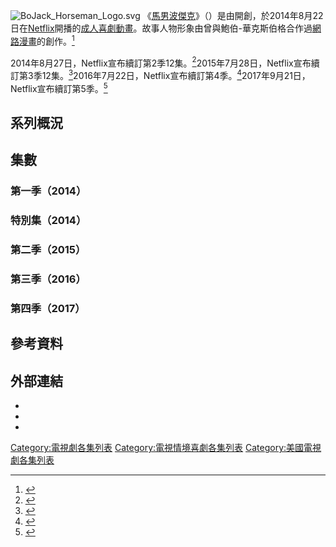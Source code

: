 {{noteTA
|1=zh-hant:黛安;zh-hans:戴安;
|2=zh-hant:陶德;zh-hans:托德;
|3=zh-hant:凱西;zh-hans:凯尔西;
|4=zh-hant:汪達;zh-hans:旺达;
|5=zh-hant:史潘娜科琵塔;zh-hans:斯巴尼;
|6=zh-hant:性感水汀娜;zh-hans:性汀娜;
|7=zh-hant:阿葵菲娜;zh-hans:阿奎菲娜;
|8=zh-hant:品奇;zh-hans:平彻;
|9=zh-hant:魯塔巴嘉;zh-hans:鲁塔贝葛;
|10=zh-hant:兔維茨;zh-hans:蔻兔维茨;
|11=zh-hant:寇特妮;zh-hans:科特妮;
|12=zh-hant:雷夫;zh-hans:拉尔夫;
|13=zh-hant:荷莉霍克;zh-hans:霍莉霍克;
|14=zh-hant:貝兒;zh-hans:贝尔;
|15=zh-hant:奶油硬糖;zh-hans:巴特斯科奇;
}}
[[File:BoJack_Horseman_Logo.svg|right]]
《[[马男波杰克|馬男波傑克]]》（{{lang-en|''BoJack Horseman''}}）是由{{link-en|拉斐爾·鮑伯-華克斯伯格|Raphael Bob-Waksberg}}開創，於2014年8月22日在[[Netflix|Netflix]]開播的[[成人動畫|成人喜劇動畫]]。故事人物形象由曾與鮑伯-華克斯伯格合作過[[網絡漫畫|網路漫畫]]的{{link-en|麗莎·海納華茲|Lisa Hanawalt}}創作。<ref>{{cite web |title=TMOPMO Merch |url=http://www.tmopmo.com/merch |accessdate=2016-07-24 |deadurl=yes |archiveurl=https://web.archive.org/web/20080503171318/http://www.tmopmo.com/merch |archivedate=2008-05-03 }}</ref>

2014年8月27日，Netflix宣布續訂第2季12集。<ref>{{cite news|url=http://www.ign.com/articles/2014/08/27/bojack-horseman-renewed-for-season-2-on-netflix|title=BoJack Horseman Renewed for Season 2 on Netflix|work=[[IGN|IGN]]|author=Evan Campbell|date=2014-08-27|accessdate=2017-09-21|archive-date=2017-09-22|archive-url=https://web.archive.org/web/20170922101247/http://www.ign.com/articles/2014/08/27/bojack-horseman-renewed-for-season-2-on-netflix|dead-url=no}}</ref>2015年7月28日，Netflix宣布續訂第3季12集。<ref>{{cite news|url=http://variety.com/2015/tv/news/bojack-horseman-renewed-season-3-netflix-1201549845/|title=‘BoJack Horseman’ Renewed for Season 3 at Netflix|work=[[綜藝_(雜誌)|綜藝雜誌]]|author=Elizabeth Wagmeister|date=2015-07-28|accessdate=2017-09-21|archive-date=2020-11-27|archive-url=https://web.archive.org/web/20201127013620/https://variety.com/2015/tv/news/bojack-horseman-renewed-season-3-netflix-1201549845/|dead-url=no}}</ref>2016年7月22日，Netflix宣布續訂第4季。<ref>{{cite news|url=http://variety.com/2016/tv/news/bojack-horseman-renewed-season-4-netflix-1201820602/|title=‘BoJack Horseman’ Renewed for Season 4|work=綜藝雜誌|author=Debra Birnbaum|date=2016-07-22|accessdate=2017-09-21|archive-date=2020-11-08|archive-url=https://web.archive.org/web/20201108095712/https://variety.com/2016/tv/news/bojack-horseman-renewed-season-4-netflix-1201820602/|dead-url=no}}</ref>2017年9月21日，Netflix宣布續訂第5季。<ref>{{cite news|url=http://variety.com/2017/tv/news/bojack-horseman-renewed-season-5-netflix-1202565362/|title=‘BoJack Horseman’ Renewed for Season 5 at Netflix|work=綜藝雜誌|last1=Otterson|first1=Joe|date=2017-09-21|accessdate=2017-09-21|archive-date=2020-11-12|archive-url=https://web.archive.org/web/20201112001709/https://variety.com/2017/tv/news/bojack-horseman-renewed-season-5-netflix-1202565362/|dead-url=no}}</ref>

== 系列概況 ==
<onlyinclude>{{Series overview
| released    = y
| allreleased = y

| color1     = #64794E
| link1      = <includeonly>馬男波傑克集數列表</includeonly>#第一季
| episodes1  = 12
| start1     = {{Start date|2014|8|22}}

| color1S    = #FF2601
| link1S     = <includeonly>馬男波傑克集數列表</includeonly>#特別集
| linkT1S    = 特別集
| start1S    = {{Start date|2014|12|19}}

| color2     = #141414
| link2      = <includeonly>馬男波傑克集數列表</includeonly>#第二季
| episodes2  = 12
| start2     = {{Start date|2015|7|17}}

| color3     = #644d36
| link3      = <includeonly>馬男波傑克集數列表</includeonly>#第三季
| episodes3  = 12
| start3     = {{Start date|2016|7|22}}

| color4     = #CF9729
| link4      = <includeonly>馬男波傑克集數列表</includeonly>#第四季
| episodes4  = 12
| start4     = {{Start date|2017|9|8}}

| color5     = #FF5C77
| link5      = <includeonly>馬男波傑克集數列表</includeonly>#第五季
| episodes5  = 12
| start5     = {{Start date|2018|9|14}}

| color6     = #582761
| link6      = <includeonly>馬男波傑克集數列表</includeonly>#第六季
| episodes6  = 16
| episodes6A  = 8
| start6A     = {{Start date|2019|10|25}}
| episodes6B  = 8
| start6B     = {{Start date|2020|1|31}}
}}</onlyinclude>

== 集數 ==
=== 第一季（2014） ===
{{Episode table |background=#64794E |overall=5 |season=5 |title=25 |director=12 |writer=15 |airdate=10 |released=y |episodes = 
{{Episode list
| EpisodeNumber   = 1
| EpisodeNumber2  = 1
| Title           = -{zh-hant:馬男波傑克傳奇之第一章;zh-hans:马脸男波杰克：马男波杰克的故事：第一章;}-
| AltTitle        = BoJack Horseman: The BoJack Horseman Story, Chapter One
| DirectedBy      = 喬爾·莫瑟
| WrittenBy       = {{link-en|拉斐爾·鮑伯-華克斯伯格|Raphael Bob-Waksberg}}
| OriginalAirDate = {{Start date|2014|8|22}}
| ShortSummary    = 波傑克是個52歲的過氣[[情景喜劇|情境喜劇]][[男演員|男演員]]，而他打算撰寫一本回憶錄，但不知該如何下筆的他，考慮雇用了一名代筆作家，來替他完成回憶錄。波傑克與女友兼經紀人凱洛琳公主分手，與此同時，陶德為了解決自己的債務問題，而說服波傑克舉辦一場派對。波傑克發覺自己的人生似乎並不怎麼有意義，而開始擔憂是否該出版回憶錄，而他在派對上受到黛安的鼓勵，便決定雇用黛安擔任他的代筆作家，同時，他意外得知黛安即為節目敵對花生醬先生的女友……
<hr/>
客串：[[瑞秋·布魯姆|瑞秋·布魯姆]]、克里斯·考克斯、{{link-en|喬·戴利|Jon Daly (comedian)}}、[[尼古拉斯·岡薩雷斯|尼古拉斯·岡薩雷斯]]、{{link-en|派頓·奧斯瓦特|Patton Oswalt}}、{{link-en|克莉絲汀·莎爾|Kristen Schaal}}、[[J·K·西蒙斯|J·K·西蒙斯]]、{{link-en|弗瑞德·塔塔薛瑞|Fred Tatasciore}}、海琳恩·約克
| LineColor       = 64794E
}}
{{Episode list
| EpisodeNumber   = 2
| EpisodeNumber2  = 2
| Title           = -{zh-hant:波傑克憎恨部隊;zh-hans:祸从口出;}-
| AltTitle        = BoJack Hates the Troops
| DirectedBy      = J·C·岡薩勒斯
| WrittenBy       = 拉斐爾·鮑伯-華克斯伯格
| OriginalAirDate = {{Start date|2014|8|22}}
| ShortSummary    = 波傑克與[[海豹部隊|海豹部隊]]軍人尼爾為爭最後一盒馬芬，而鬧上新聞，這讓波傑克的名聲跌落谷底，與此同時，波傑克試圖掩蓋自己不愉快童年的回憶，好防止世人看見自己的過去。
<hr/>
客串：[[瑞秋·布魯姆|瑞秋·布魯姆]]、{{link-en|拉斐爾·鮑伯-華克斯伯格|Raphael Bob-Waksberg}}、[[茱蒂·葛瑞兒|茱蒂·葛瑞兒]]、{{link-en|麥克·哈林斯沃思|Mike Hollingsworth (animator)}}、{{link-en|溫蒂·馬利克|Wendie Malick}}、{{link-en|野路美苗|Minae Noji}}、{{link-en|凱斯·歐爾柏曼|Keith Olbermann}}、{{link-en|派頓·奧斯瓦特|Patton Oswalt}}、海琳恩·約克
| LineColor       = 64794E
}}
{{Episode list
| EpisodeNumber   = 3
| EpisodeNumber2  = 3
| Title           = -{zh-hant:雀斑鬆餅妞;zh-hans:不速之客;}-
| AltTitle        = Prickly-Muffin
| DirectedBy      = 馬丁·聖卓達
| WrittenBy       = 拉斐爾·鮑伯-華克斯伯格
| OriginalAirDate = {{Start date|2014|8|22}}
| ShortSummary    = 波傑克憶起巧遇過去一同於《馬鬼奶爸》演出的莎拉·琳恩，然而在[[安德魯·加菲爾德|安德魯·加菲爾德]]與莎拉·琳恩分手時，莎拉·琳恩竟公然自殘。莎拉·琳恩再度造訪波傑克家，而波傑克突然有了必須關照莎拉·琳恩的念頭，就如他在劇中的角色照顧莎拉·琳恩飾演的角色一般，但莎拉·琳恩不僅嗑藥變得瘋狂，兩人甚至還發生了關係。
<hr/>
客串：{{link-en|亞當·康諾佛|Adam Conover}}、{{link-en|麥克·哈林斯沃思|Mike Hollingsworth (animator)}}、{{link-en|克莉絲汀·莎爾|Kristen Schaal}}
| LineColor       = 64794E
}}
{{Episode list
| EpisodeNumber   = 4
| EpisodeNumber2  = 4
| Title           = -{zh-hant:佐依和塞爾達－兩種人格;zh-hans:两种人格;}-
| AltTitle        = Zoës and Zeldas
| DirectedBy      = {{link-en|艾咪·溫弗瑞|Amy Winfrey}}
| WrittenBy       = 彼德·A·奈特
| OriginalAirDate = {{Start date|2014|8|22}}
| ShortSummary    = 波傑克為了向黛安證明自己並不怕孤單，而決定幫助陶德創作舞台劇，好讓陶德的夢想能夠發揚光大。黛安的前男友韋恩正對花生醬先生進行採訪，但黛安卻發現韋恩心懷不軌。陶德創作的舞台劇深受搖滾舞台劇巨擘的喜愛，而波傑克看著陶德的事業即將蒸蒸日上，這讓他開始擔憂。陶德在贊助商排演的前夜，因受到電玩的誘惑而影響到排演，這讓陶德失去了機會。原來，波傑克為了留住陶德，而刻意找來[[瑪果·麥汀達爾|瑪果·麥汀達爾]]合作，刻意利用巧合來引誘陶德被電玩吸引，同時，韋恩要黛安了解每個人都有不為人知黑暗的一面。
<hr/>
客串：{{link-en|懷亞特·西奈克|Wyatt Cenac}}、{{link-en|凱倫·寇爾曼|Kelen Coleman}}、{{link-en|亞當·康諾佛|Adam Conover}}、{{link-en|麥克·哈林斯沃思|Mike Hollingsworth (animator)}}、[[瑪果·麥汀達爾|瑪果·麥汀達爾]]、戴夫·西戈、[[史丹利·特治|史丹利·圖奇]]、凱羅蘭·威廉斯
| LineColor       = 64794E
}}
{{Episode list
| EpisodeNumber   = 5
| EpisodeNumber2  = 5
| Title           = -{zh-hant:倉促的生活－戴安·阮;zh-hans:来去匆匆的戴安;}-
| AltTitle        = Live Fast, Diane Nguyen
| DirectedBy      = 喬爾·莫瑟
| WrittenBy       = 凱羅蘭·威廉斯
| OriginalAirDate = {{Start date|2014|8|22}}
| ShortSummary    = 波傑克與黛安前往[[紐約|紐約]]出差，然而黛安卻接到家裡傳來父親身亡的消息，於是波傑克跟隨黛安回到黛安位在[[波士頓|波士頓]]的老家。陶德發現一個能夠賺大錢的機會，因此他與凱洛琳公主將波傑克的房子偽裝成[[大衛·伯瑞納|大衛·伯瑞納]]的家，好在觀光客身上大撈一筆，結果卻惹禍上身。黛安一直對原生家庭感到格格不入，亦對家人感到失望，而波傑克給予了黛安意見，要戴安放下對家人的執著。
<hr/>
客串：{{link-en|拉斐爾·鮑伯-華克斯伯格|Raphael Bob-Waksberg}}、賴瑞·克拉克、{{link-en|亞當·康諾佛|Adam Conover}}、克里斯·考克斯、{{link-en|埃拉·格拉斯|Ira Glass}}、[[梅莉莎·李歐|梅莉莎·李歐]]、[[麥克·奧麥利|邁克·奧麥雷]]、{{link-en|派頓·奧斯瓦特|Patton Oswalt}}、戴夫·西戈、[[史丹利·特治|史丹利·圖奇]]、{{link-en|賽德里克·耶爾布羅|Cedric Yarbrough}}
| LineColor       = 64794E
}}
{{Episode list
| EpisodeNumber   = 6
| EpisodeNumber2  = 6
| Title           = 為了黛安
| AltTitle        = Our A-Story is a "D" Story
| DirectedBy      = J·C·岡薩勒斯
| WrittenBy       = 史考特·馬德
| OriginalAirDate = {{Start date|2014|8|22}}
| ShortSummary    = 波傑克與黛安之間的距離拉近，這讓花生醬先生開始吃醋，而他們為展現自己的闊氣，展開相互較量的戰爭。波傑克在酒醉的情況下，竟偷走了[[好萊塢|好萊塢]]招牌中的D字母，這讓全國引起遭動，而花生醬先生得知是波傑克所為後，和波傑克做出協議，只要他幫助波傑克處理字母D遭竊事件，波傑克便不得再對黛安有任何傾心的行為。陶德受困於監獄，同時他夾在兩個幫派之間，不知該如何是好。花生醬先生將字母D送回自家，並召開記者會表示這一舉動全是為了女友黛安，這讓波傑克看了相當生氣，但全國上下卻對此感到浪漫。最後，花生醬先生向黛安求婚，而黛安也答應了花生醬先生。
<hr/>
客串：{{link-en|伊薇特·妮可·布朗|Yvette Nicole Brown}}、{{link-en|凱斯·歐爾柏曼|Keith Olbermann}}、[[克里斯·帕內爾|克里斯·帕內爾]]、{{link-en|霍雷肖·桑斯|Horatio Sanz}}、{{link-en|賽德里克·耶爾布羅|Cedric Yarbrough}}
| LineColor       = 64794E
}}
{{Episode list
| EpisodeNumber   = 7
| EpisodeNumber2  = 7
| Title           = -{zh-hant:無所不言;zh-hans:说点什么;}-
| AltTitle        = Say Anything
| DirectedBy      = 馬丁·聖卓達
| WrittenBy       = {{link-en|喬·勞森|Joe Lawson (writer)}}
| OriginalAirDate = {{Start date|2014|8|22}}
| ShortSummary    = 波傑克在得知黛安接受花生醬先生的求婚後，開始用酒精買醉自己。凱洛琳公主在試著讓波傑克重新振作的同時，還得對付敵手凡妮莎。波傑克決定重新挽回凱洛琳公主，而凱洛琳公主在事業受到凡妮莎威脅後，嘗試放下工作與波傑克重新開始，但兩人隨即意識到他們只是兩個孤單的人，試圖逃避現實罷了。凱洛琳公主決定勇往直前，而在凡妮莎撕掉與波傑克的合約後，凱洛琳公主試圖向老闆證明自己是個有能力的經紀人，並到處替波傑克尋找演出機會，但波傑克卻已不在乎演藝事業，並打算面對自己的過錯。
<hr/>
未登場：黛安、花生醬先生

客串：[[凱文·比格利|凱文·比格利]]、[[瑞秋·布魯姆|瑞秋·布魯姆]]、{{link-en|拉斐爾·鮑伯-華克斯伯格|Raphael Bob-Waksberg}}、[[克莉絲汀·錢諾維斯|克莉絲汀·肯諾維斯]]、[[史提芬·科拜爾|史蒂芬·寇柏特]]、{{link-en|亞當·康諾佛|Adam Conover}}、戴夫·西戈、[[J·K·西蒙斯|J·K·西蒙斯]]、[[史丹利·特治|史丹利·圖奇]]
| LineColor       = 64794E
}}
{{Episode list
| EpisodeNumber   = 8
| EpisodeNumber2  = 8
| Title           = 望遠鏡
| AltTitle        = The Telescope
| DirectedBy      = 艾咪·溫弗瑞
| WrittenBy       = 梅哈·塞席
| OriginalAirDate = {{Start date|2014|8|22}}
| ShortSummary    = 波傑克找來黛安陪自己前去見赫伯，並憶起當初他們一同打造《馬鬼奶爸》的經過。赫伯當初撰寫了《馬鬼奶爸》，並堅持要由波傑克演出，然而在節目大紅後，赫伯爆發同性醜聞事件，而赫伯希望波傑克可以支持自己，但電視台高層卻要波傑克為自己的演藝事業著想，這讓波傑克陷入兩難。波傑克一行人抵達赫伯家後，波傑克在黛安的提醒下，決定勇敢地向赫伯致歉，但赫伯不接受波傑克的道歉，他要波傑克為當初扔下他獨自一人感到慚愧，也不想讓波傑克感到好受，並要波傑克認清自己並非一個好人。在返家的路上，黛安安慰了波傑克，而波傑克情不自禁的吻了黛安。
<hr/>
未登場：花生醬先生

客串：[[瑞秋·布魯姆|瑞秋·布魯姆]]、克里斯·考克斯、[[安傑麗卡·休斯頓|安潔莉卡·休士頓]]、{{link-en|凱斯·歐爾柏曼|Keith Olbermann}}、[[史丹利·特治|史丹利·圖奇]]、[[奧利維亞·魏爾德|奧莉薇亞·魏爾德]]
| LineColor       = 64794E
}}
{{Episode list
| EpisodeNumber   = 9
| EpisodeNumber2  = 9
| Title           = -{zh-hant:不可抗力;zh-hans:命中注定;}-
| AltTitle        = Horse Majeure
| DirectedBy      = 喬爾·莫瑟
| WrittenBy       = 彼德·A·奈特
| OriginalAirDate = {{Start date|2014|8|22}}
| ShortSummary    = 波傑克與黛安的關係變得尷尬，而波傑克自認黛安並不想結婚，因此他設法阻止黛安與花生醬先生的婚禮。花生醬先生被吊銷駕照，於是他決定雇用司機，此時他遇見協助波傑克闖入自家的陶德，便立即雇用了陶德。波傑克決定再次雇用瑪果來參與自己的破壞計畫，結果卻反讓黛安感受到人生無常並決定提前婚禮，而瑪果也因假裝搶劫銀行而被當真入獄。陶德意識到當初波傑克就是雇用瑪果來讓自己沉迷電玩，導致他的夢想破碎，這讓陶德相當生氣，並決定忠於花生醬先生，要波傑克別再擾亂他人的生活，並祝福黛安。最後，波傑克仍然未向黛安表白，並選擇以朋友身分陪伴黛安，而凱洛琳公主則與文森陷入熱戀。
<hr/>
客串：菲兒汀·愛德洛、[[菲爾·拉瑪|菲爾·拉瑪]]、[[瑪果·麥汀達爾|瑪果·麥汀達爾]]、{{link-en|凱斯·歐爾柏曼|Keith Olbermann}}、{{link-en|賽德里克·耶爾布羅|Cedric Yarbrough}}
| LineColor       = 64794E
}}
{{Episode list
| EpisodeNumber   = 10
| EpisodeNumber2  = 10
| Title           = -{zh-hant:黔驢技窮;zh-hans:老马技穷;}-
| AltTitle        = One Trick Pony
| DirectedBy      = J·C·岡薩勒斯
| WrittenBy       = 蘿拉·古汀·彼德森
| OriginalAirDate = {{Start date|2014|8|22}}
| ShortSummary    = 波傑克於花生醬先生家拍攝改編自花生醬先生故事的電影《花生醬先生的好萊無事件》，並飾演花生醬先生。[[妮奥米·瓦兹|娜歐蜜·華茲]]因飾演黛安，於是她一直模仿黛安，這讓黛安相當受不了。陶德對劇本上的意見深受導演的喜愛，因此陶德大改劇本，將劇中的波傑克塑造成反派，這讓波傑克相當不悅。黛安完成了波傑克的回憶錄，然而回憶錄內真實的呈現出波傑克的個性與生活，這讓波傑克非常生氣，認為黛安應該將自己的回憶錄包裝成華麗的糖衣，而波傑克尖銳的言語，讓黛安決定做出驚人之舉。波傑克認為陶德的所為正是在報復自己，但陶德並未有此意，但他同時亦尚未原諒波傑克。黛安將回憶錄的部分內容搶先洩露給韋恩，而韋恩登上網後，波傑克感受到大家正嘲笑著自己，但黛安認為這是能讓大家真正了解波傑克的方法，而波傑克對此不領情而開除了黛安。
<hr/>
客串：[[凱文·比格利|凱文·比格利]]、{{link-en|懷亞特·西奈克|Wyatt Cenac}}、{{link-en|亞當·康諾佛|Adam Conover}}、{{link-en|派頓·奧斯瓦特|Patton Oswalt}}、{{link-en|華萊士·肖恩|Wallace Shawn}}、[[J·K·西蒙斯|J·K·西蒙斯]]、{{link-en|可拉普·菲雷賽克|Kulap Vilaysack}}、[[妮奥米·瓦兹|娜歐蜜·華茲]]
| LineColor       = 64794E
}}
{{Episode list
| EpisodeNumber   = 11
| EpisodeNumber2  = 11
| Title           = -{zh-hant:讓人沮喪的結局;zh-hans:无聊的结局;}-
| AltTitle        = Downer Ending
| DirectedBy      = 艾咪·溫弗瑞
| WrittenBy       = 凱特·珀帝
| OriginalAirDate = {{Start date|2014|8|22}}
| ShortSummary    = 黛安認為回憶錄內的波傑克能讓讀者感同身受，但波傑克仍無法接受自己如此赤裸的呈現在世人面前，並污辱了黛安，這讓黛安相當失望。波傑克承諾粉企鵝將會在一周內親自完成回憶錄，而毫無靈感的波傑克找來莎拉·琳恩，於是他與陶德及莎拉·琳恩在嗑藥後，開始著手創作回憶錄。當他們三人在思考該如何為回憶錄作結時，莎拉·琳恩提議殺了波傑克好增加戲劇性，這讓三人陷入見血的混亂中。波傑克仍在意自己毀了陶德的夢想，而陶德表示自己意識到只要別對波傑克有所期望，就不會受傷。嗑嗨的波傑克陷入自己的罪惡的幻想與惡夢中，然而他意識到自己曾經放棄了成為更好的人與幸福的人生。清醒的波傑克，趕到代筆作家大會，並詢問黛安自己是否是個好人，而他渴求黛安能夠告訴自己他是個好人。
<hr/>
客串：{{link-en|亞當·康諾佛|Adam Conover}}、[[鄭肯|鄭肯]]、{{link-en|溫蒂·馬利克|Wendie Malick}}、{{link-en|派頓·奧斯瓦特|Patton Oswalt}}、{{link-en|克莉絲汀·莎爾|Kristen Schaal}}、[[史丹利·特治|史丹利·圖奇]]、[[奧利維亞·魏爾德|奧莉薇亞·魏爾德]]
| LineColor       = 64794E
}}
{{Episode list
| EpisodeNumber   = 12
| EpisodeNumber2  = 12
| Title           = 以後
| AltTitle        = Later
| DirectedBy      = 馬丁·聖卓達
| WrittenBy       = 拉斐爾·鮑伯-華克斯伯格
| OriginalAirDate = {{Start date|2014|8|22}}
| ShortSummary    = 波傑克因回憶錄《一匹小丑馬》奪得[[金球獎|金球獎]]音樂與喜劇類最佳男演員獎，即便《一匹小丑馬》並非一部影視作品，而黛安也因回憶錄的暢銷成為了爆紅作家。回憶錄的成功讓波傑克的演藝事業起死回生，而他決定重啟改編他幼時偶像驕馬的電影《絕世好馬》。黛安接到在第三世界救濟動物的賽巴斯欽的電話，而賽巴斯欽邀請黛安和自己一同改變世界，但花生醬先生卻希望黛安可以留下。花生醬先生與陶德開始創業；凱洛琳公主與文森的感情觸礁；而電影公司打算邀請黛安擔任《絕世好馬》的角色顧問。因安德魯·加菲爾德摔碎骨頭，因此《絕世好馬》的導演凱西決定找來在試鏡時，讓她印象深刻的波傑克主演。
<hr/>
客串：{{link-en|瑪麗亞·班佛|Maria Bamford}}、[[凱文·比格利|凱文·比格利]]、{{link-en|亞當·康諾佛|Adam Conover}}、[[基根-麥可·奇|基根-麥可·奇]]、[[約翰·卡拉辛斯基|約翰·卡拉辛斯基]]、{{link-en|瓊恩·黛安·拉斐爾|June Diane Raphael}}、{{link-en|克莉絲汀·莎爾|Kristen Schaal}}、{{link-en|妮可·沙利文|Nicole Sullivan}}、戴夫·西戈、[[J·K·西蒙斯|J·K·西蒙斯]]
| LineColor       = 64794E
}}
}}

=== 特別集（2014） ===
{{Episode table |background=#FF2601 |overall=5 |title=20 |director=15 |writer=15 |airdate=10 |released=y |episodes = 
{{Episode list
| EpisodeNumber   = 13
| Title           = 莎賓娜的聖誕願望
| AltTitle        = Sabrina's Christmas Wish
| DirectedBy      = J·C·岡薩勒斯
| WrittenBy       = {{link-en|拉斐爾·鮑伯-華克斯伯格|Raphael Bob-Waksberg}}
| OriginalAirDate = {{Start date|2014|12|19}}
| ShortSummary    = 波傑克對即將到來的聖誕節毫無興趣，陶德卻帶著一支巨大的拐杖糖出現，以及《馬鬼奶爸》聖誕節特輯影片－「莎賓娜的聖誕願望」。該集中，莎賓娜在聖誕節期許聖誕老公公能將親生父母還給自己，這讓波傑克飾演的馬兒相當頭痛，並設法讓莎賓娜開心起來。在看完《馬鬼奶爸》的聖誕特輯後，陶德表示《馬鬼奶爸》並非一部毫無優點的喜劇，至少該劇仍有探討某些議題。
<hr/>
未登場：凱洛琳公主、黛安、花生醬先生

客串：{{link-en|拉斐爾·鮑伯-華克斯伯格|Raphael Bob-Waksberg}}、{{link-en|亞當·康諾佛|Adam Conover}}、[[弗萊德·薩維奇|弗萊德·薩維奇]]、{{link-en|克莉絲汀·莎爾|Kristen Schaal}}、{{link-en|妮可·沙利文|Nicole Sullivan}}、[[史丹利·特治|史丹利·圖奇]]
| LineColor       = FF2601
}}
}}

=== 第二季（2015） ===
{{Episode table |background=#141414 |overall=5 |season=5 |title=20 |director=15 |writer=15 |airdate=10 |released=y |episodes = 
{{Episode list
| EpisodeNumber   = 14
| EpisodeNumber2  = 1
| Title           = 全新的沙發
| AltTitle        = Brand New Couch
| DirectedBy      = {{link-en|艾咪·溫弗瑞|Amy Winfrey}}
| WrittenBy       = {{link-en|拉斐爾·鮑伯-華克斯伯格|Raphael Bob-Waksberg}}
| OriginalAirDate = {{Start date|2015|7|17}}
| ShortSummary    = 波傑克打算改變自己的生活態度，並努力以健康與正面的想法去迎接任何挑戰，然而，在《絕世好馬》開拍的第一天，波傑克卻無法將驕馬悲傷的情緒展露出來。凱西失望的表情，讓波傑克憶起母親碧翠絲第一次到片場觀賞他演出《馬鬼奶爸》的回憶，而碧翠絲刺耳的評語，讓回想起這段回憶的波傑克再次陷入恐慌。波傑克設法讓自己能夠完演出到位，此時，碧翠絲打給了波傑克，而碧翠絲向波傑克對自己過去的作為道歉，並表示波傑克內心的醜惡皆承繼自她與波傑克的父親，而現在的波傑克只能用友情、愛情與事業來完整自己空缺的靈魂。
<hr/>
客串：{{link-en|詹姆斯·安多米恩|James Adomian}}、{{link-en|瑪麗亞·班佛|Maria Bamford}}、[[傑森·貝吉|傑森·貝吉]]、[[凱文·比格利|凱文·比格利]]、{{link-en|拉斐爾·鮑伯-華克斯伯格|Raphael Bob-Waksberg}}、[[布萊德·傑克森|布萊德·T·傑克森]]、[[基根-麥可·奇|基根-麥可·奇]]、[[約翰·卡拉辛斯基|約翰·卡拉辛斯基]]、{{link-en|溫蒂·馬利克|Wendie Malick}}、[[本·施瓦茨|本·施瓦茨]]、[[J·K·西蒙斯|J·K·西蒙斯]]、[[喬治·武井|喬治·武井]]、[[史丹利·特治|史丹利·圖奇]]
| LineColor       = 141414
}}
{{Episode list
| EpisodeNumber   = 15
| EpisodeNumber2  = 2
| Title           = -{zh-hant:昨日世界;zh-hans:昨日乐园;}-
| AltTitle        = Yesterdayland
| DirectedBy      = J·C·岡薩勒斯
| WrittenBy       = 彼德·A·奈特
| OriginalAirDate = {{Start date|2015|7|17}}
| ShortSummary    = 波傑克認識了剛從30年昏迷甦醒的汪達，而他對汪達一見鍾情，甚至與汪達蓋棉被純聊天，更想一直待在汪達身邊。波傑克與汪達陷入熱戀，而凱西表示波傑克的年齡永遠只會停留在他成名的年紀。一名同樣從30年昏迷甦醒的男子艾力克斯讓波傑克備受威脅，於是波傑克決定監視艾力克斯，並意外得知艾力克斯其實是個蘇聯間諜，然而汪達卻對波傑克此舉感到反感，這讓波傑克有所反省。陶德創立了迪士尼樂園，而他對花生醬先生總是想當老大感到不悅，這讓花生醬先生有所省悟，並表示自己只是想插一腳，並設法挽救他與陶德的友情。最後，波傑克試圖挽回汪達，並向汪達提出同居的想法。
<hr/>
客串：{{link-en|瑪麗亞·班佛|Maria Bamford}}、{{link-en|拉斐爾·鮑伯-華克斯伯格|Raphael Bob-Waksberg}}、{{link-en|莉娜·霍爾|Lena Hall}}、{{link-en|麥克·哈林斯沃思|Mike Hollingsworth (animator)}}、[[布萊德·傑克森|布萊德·T·傑克森]]、[[雅佳·娜歐蜜·金|雅佳·娜歐蜜·金]]、[[麗莎·庫卓|麗莎·庫卓]]、[[菲爾·拉瑪|菲爾·拉瑪]]、[[喬爾·麥克哈爾|喬爾·麥克哈爾]]、{{link-en|派頓·奧斯瓦特|Patton Oswalt}}
| LineColor       = 141414
}}
{{Episode list
| EpisodeNumber   = 16
| EpisodeNumber2  = 3
| Title           = -{zh-hant:依然破碎不全;zh-hans:如果还有明天;}-
| AltTitle        = Still Broken
| DirectedBy      = 艾咪·溫弗瑞
| WrittenBy       = 梅哈·塞席
| OriginalAirDate = {{Start date|2015|7|17}}
| ShortSummary    = 赫伯的癌症治癒，然而他卻在開車發推時撞上一台裝滿花生的貨車，並因此過敏而死。在赫伯的喪禮上，波傑克重遇了前女友夏綠蒂。赫伯留了一個[[軟盤|磁碟]]給莎拉·琳恩，這讓波傑克認為赫伯肯定另有計畫，於是說服莎拉·琳恩、喬薇兒與布萊德利展開《馬鬼奶爸》卡司展開難得重聚的尋寶遊戲。陶德對自己非常沒自信，但當他經由片場道具來說服自己後，他的心態與行為便自然而然地改變。波傑克最後意識到自己其實尚未接受赫伯的死亡，並試圖做些事來彌補過去，而回憶過去，赫伯一直希望劇組能夠了解，他們是一家人。
<hr/>
未登場：黛安

客串：{{link-en|亞當·康諾佛|Adam Conover}}、克里斯·考克斯、{{link-en|克莉絲汀·莎爾|Kristen Schaal}}、[[史丹利·特治|史丹利·圖奇]]、[[奧利維亞·魏爾德|奧莉薇亞·魏爾德]]、[[亨利·溫克勒|亨利·溫克勒]]
| LineColor       = 141414
}}
{{Episode list
| EpisodeNumber   = 17
| EpisodeNumber2  = 4
| Title           = 派對之後
| AltTitle        = After the Party
| DirectedBy      = J·C·岡薩勒斯
| WrittenBy       = {{link-en|喬·勞森|Joe Lawson (writer)}}
| OriginalAirDate = {{Start date|2015|7|17}}
| ShortSummary    = 花生醬先生為黛安舉辦了驚喜生日派對，然而兩人卻為[[托尼·柯蒂斯|托尼·柯蒂斯]]的死爭執而把派對氣氛弄僵。凱洛琳公主懷疑文森早已有家室，而文森得適當的扮演爸爸“文森”與兒子“凱文”，最後，凱洛琳公主意識到與其渴求並相信著文森是自己的真命天子，不如面對現實並放開文森的手。陶德的手機語音系統與凱洛琳公主的手機語音系統陷入熱戀，然而陶德的手機語音系統在了解到愛情會讓人痛苦後，要求陶德更新手機。波傑克對自己與汪達的感情進展之快速開始感到不安，而兩人在從派對返家的路上撞上了一隻鹿，隨後，波傑克跟隨汪達進入樹林尋找受傷的鹿，並將鹿送到醫院，而後，波傑克了解到有些事是需要時間來證明的。黛安認為花生醬先生總是不在乎她的感受與想法而擅自作主，同時，黛安亦不想讓自己的婚姻如他人的婚姻一般，過著一陳不變令人厭煩的生活，她亦需要在婚姻中保持自我。
<hr/>
客串：[[凱文·比格利|凱文·比格利]]、{{link-en|馬特·布朗格|Matt Braunger}}、[[麗莎·庫卓|麗莎·庫卓]]、[[保羅·麥卡特尼|保羅·麥卡尼]]、{{link-en|席拉·凡得|Sheila Vand}}
| LineColor       = 141414
}}
{{Episode list
| EpisodeNumber   = 18
| EpisodeNumber2  = 5
| Title           = -{zh-hant:落跑雞;zh-hans:落跑小鸡;}-
| AltTitle        = Chickens
| DirectedBy      = 麥克·羅伯茲
| WrittenBy       = 喬安娜·卡洛
| OriginalAirDate = {{Start date|2015|7|17}}
| ShortSummary    = 凱西將女兒艾芬暫交給黛安看管，而黛安意外發現陶德藏匿一隻因車禍而從「每日炸雞」卡車逃脫的轉基因母雞。黛安等人決定將母雞送到另一個看似比較“人性”的屠宰場「紳士農莊」，但已將母雞視為朋友的陶德，卻不忍母雞遭到屠宰，因此黛安等人決定重返農莊，好救出雞隻。警方立即趕往紳士農莊，欲逮捕協助母雞脫逃的黛安一行人，與此同時，波傑克為了拉近與凱西的距離，而決定跟隨接獲消息的凱西一同前往紳士農莊。黛安等人被警方逮捕後，波傑克利用關係讓黛安等人獲得釋放，並讓[[茱兒·芭莉摩|茱兒·芭莉摩]]認養了母雞，而凱西對波傑克凡事繞著自己轉的個性感到厭煩，至於黛安等人雖然做的善事並非大事，但卻也是足以改變世界的小善事。
<hr/>
客串：{{link-en|甘蒂·亞歷山大|Khandi Alexander}}、{{link-en|瑪麗亞·班佛|Maria Bamford}}、{{link-en|朗·方雀斯|Ron Funches}}、{{link-en|麗莎·海納華茲|Lisa Hanawalt}}、{{link-en|克瑞格·佛古森|Craig Kilborn}}、{{link-en|凱斯·歐爾柏曼|Keith Olbermann}}、[[艾米·舒默|艾米·舒默]]、{{link-en|賽德里克·耶爾布羅|Cedric Yarbrough}}
| LineColor       = 141414
}}
{{Episode list
| EpisodeNumber   = 19
| EpisodeNumber2  = 6
| Title           = -{zh-hant:高愛;zh-hans:崇高之爱;}-
| AltTitle        = Higher Love
| DirectedBy      = J·C·岡薩勒斯
| WrittenBy       = 薇拉·聖誕瑪麗亞
| OriginalAirDate = {{Start date|2015|7|17}}
| ShortSummary    = 花生醬先生的會計師向花生醬先生與陶德宣布兩人經營的「PB生活」已宣告破產，這讓花生醬先生不得不開始找尋工作，然而他意外發現他的經紀人因窒息式自慰而意外身亡。波傑克不經意的對汪達脫口說出「愛你」，慌張地波傑克又緊急收回了這句話，結果卻讓兩人的關係陷入尷尬，然而當波傑克想解釋此事時，汪達卻不上心的表示自己亦不愛波傑克，這使波傑克感到在意，並決定向汪達表明自己要進行窒息式自慰，試圖讓汪達來阻止自己，以證明汪達愛著自己。凱洛琳公主發現來到女鞋店工作的花生醬先生深受女性喜愛，並非常善於炒熱氣氛，與此同時，凱洛琳公主找到了詐死的[[傑羅姆·大衛·塞林格|J·D·沙林傑]]，便決定說服塞林格進軍好萊無，製作一檔向名人提問的節目，並由花生醬先生主持。汪達最終坦承自己愛著波傑克，但她不會阻止波傑克做傷害自己的事，因為波傑克需為自己的行為負責，而倘若波傑克愛著自己，也不會選擇這麼做。凱洛琳公主不受上司賞識，在魯塔巴嘉的安慰下，凱洛琳公主了解到這一切都是在她成功前，所會接受到的考驗，所以她必須相信自己、堅定信念。
<hr/>
客串：[[亞倫·阿金|亞倫·阿金]]、{{link-en|瑪麗亞·班佛|Maria Bamford}}、{{link-en|拉斐爾·鮑伯-華克斯伯格|Raphael Bob-Waksberg}}、[[史提芬·科拜爾|史蒂芬·寇柏特]]、{{link-en|亞當·康諾佛|Adam Conover}}、{{link-en|菲利浦·貝克·霍爾|Philip Baker Hall}}、[[布萊德·傑克森|布萊德·T·傑克森]]、[[傑克·約翰森|傑克·約翰森]]、[[麗莎·庫卓|麗莎·庫卓]]、{{link-en|莫西婭·夢露|Mircea Monroe}}、[[本·施瓦茨|本·施瓦茨]]
| LineColor       = 141414
}}
{{Episode list
| EpisodeNumber   = 20
| EpisodeNumber2  = 7
| Title           = -{zh-hant:漢克的真面目;zh-hans:汉克的真实面目;}-
| AltTitle        = Hank After Dark
| DirectedBy      = 艾咪·溫弗瑞
| WrittenBy       = 凱莉·格拉斯加
| OriginalAirDate = {{Start date|2015|7|17}}
| ShortSummary    = 黛安在波傑克的回憶錄書會上談起有關名人好壞形象的議題，然而當她拿國寶級主持人漢克舉例時，卻引起國人與媒體界的爭論。陶德遭科多維亞共和國王子古斯塔夫調包身分，與此同時，花生醬先生收到許多威脅黛安的信件，這讓非常崇拜漢克的花生醬先生情緒相當複雜。黛安設法向大眾與[[輿論|輿論]]界對抗，而波傑克要黛安了解她無法與之抗衡，這讓黛安非常失望，並認為波傑克因為她撰寫的回憶錄而重新受到大家的正視，現在波傑克卻未支持自己，而波傑克表示黛安在回憶錄中，如此赤裸地向大眾揭示真正的他，此舉傷及了他的感受，有所領悟的黛安便鄭重地向波傑克道歉，而波傑克也在接受黛安的道歉後，選擇支持黛安。花生醬先生認為黛安不必為揭示漢克不為人知的一面出頭，加上他現在將有新節目上檔，他無心煩惱關於有人想對自己妻子不利的事件，而他認為黛安是時候該前往科多維亞，去實現她的理想。
<hr/>
客串：[[克莉絲汀·巴倫絲基|克莉絲汀·巴倫絲基]]、{{link-en|蕾克·貝爾|Lake Bell}}、[[凱文·比格利|凱文·比格利]]、[[克里斯·達瑪托普拉斯|克里斯·達瑪托普拉斯]]、{{link-en|菲利浦·貝克·霍爾|Philip Baker Hall}}、{{link-en|拉琪兒·哈里斯|Rachael Harris}}、漢娜·霍伯、[[基根-麥可·奇|基根-麥可·奇]]、[[麗莎·庫卓|麗莎·庫卓]]、{{link-en|凱斯·歐爾柏曼|Keith Olbermann}}、{{link-en|派頓·奧斯瓦特|Patton Oswalt}}、[[斯科特·沃爾夫|斯科特·沃爾夫]]、克里斯欽·祖柯尼
| LineColor       = 141414
}}
{{Episode list
| EpisodeNumber   = 21
| EpisodeNumber2  = 8
| Title           = 一探究竟
| AltTitle        = Let's Find Out
| DirectedBy      = 馬特·馬利卡
| WrittenBy       = 艾莉森·弗利爾<br/>史考特·克諾夫
| OriginalAirDate = {{Start date|2015|7|17}}
| ShortSummary    = 由沙林傑製作、花生醬先生主持的《好萊無明星與名人他們知道什麼？有什麼事是他們的嗎？讓我們一起來看看！》正式展開試播集錄製，而波傑克為首位節目嘉賓，與此同時，擔任聯合製作的陶德，試圖證明自己的實力。波傑克一直無法答對題目，而在錄影途中，[[丹尼爾·拉德克利夫|丹尼爾·雷德克里夫]]加入節目成為大嘉賓，這讓波傑克一直處於頹勢，直到凱洛琳公主給予了波傑克有關觀察花生醬先生表情的提示。汪達要波傑克順應網路談論風向，刻意讓丹尼爾贏，然而在花生醬先生的挖苦下，波傑克決定反擊，並意外將黛安扯進兩人的爭論中。花生醬先生坦承自己早已知道波傑克當初吻了黛安此事，而波傑克表示自己嫉妒花生醬先生的自信，他也希望自己能夠對自己刮目相看，而花生醬先生也在汪達的要求下，在直播節目中原諒波傑克。最後，波傑克在答最後一題時，為了向丹尼爾復仇，而回答[[伊萊賈·伍德|伊利亞·伍德]]為《[[哈利·波特|哈利·波特]]》系列電影男主角。
<hr/>
未登場：黛安

客串：[[亞倫·阿金|亞倫·阿金]]、[[麗莎·庫卓|麗莎·庫卓]]、{{link-en|塔堤安娜·馬斯拉妮|Tatiana Maslany}}、{{link-en|彼得·歐爾德林|Peter Oldring}}、[[丹尼爾·拉德克利夫|丹尼爾·雷德克里夫]]、威夫·西戈
| LineColor       = 141414
}}
{{Episode list
| EpisodeNumber   = 22
| EpisodeNumber2  = 9
| Title           = -{zh-hant:鏡頭畫面;zh-hans:场景;}-
| AltTitle        = The Shot
| DirectedBy      = 馬特·馬利卡
| WrittenBy       = 伊萊加·亞隆<br/>喬丹·楊
| OriginalAirDate = {{Start date|2015|7|17}}
| ShortSummary    = 波傑克相當期待拍攝《絕世好馬》中的白宮場景，該場戲將顯現出驕馬道德墮落的開始，並檢視其內心的黑暗面，然而藍尼礙於現行情勢，而刪減了該場戲分。魯塔巴嘉打算自己創立一間經紀公司，並找凱洛琳公主合夥，但凱洛琳公主卻相當猶豫。波傑克說服凱西拍攝白宮戲分，因此他們一行人決定暗中潛入[[尼克松總統圖書館暨博物館|尼克松總統圖書館暨博物館]]進行拍攝，並由凱洛琳公主、陶德、瑪果與熊貓闖入美術館，好引開警方。前往科多維亞的黛安，發覺賽巴斯欽似乎並非如其表面那般英雄，他只是個利用難民來凸顯自己英勇的雪豹。凱洛琳公主沉浸在畫作平靜祥和的世界中，然而她卻意識到自己的內心其實擁有更多野心，因此她決定接受魯塔巴嘉的提議，並與魯塔巴嘉發展情愫。意識到自己的理想是難以實現的黛安，決定離開科多維亞返回[[洛杉磯|洛杉磯]]，然而此時花生醬先生卻對漢克事件向她道歉，並表示自己為黛安感到驕傲，這使黛安不敢向花生醬先生坦承自己放棄了，並決定投靠波傑克家。凱西設法讓無法完成哭戲的波傑克展露情緒，好完成白宮場景的拍攝，然而下戲的波傑克卻止不住自己的淚水，隔日，來到片場的波傑克，卻得知藍尼開除了未聽從自己指示的凱西。
<hr/>
客串：{{link-en|詹姆斯·安多米恩|James Adomian}}、{{link-en|瑪麗亞·班佛|Maria Bamford}}、[[克莉絲汀·錢諾維斯|克莉絲汀·肯諾維斯]]、{{link-en|布萊恩·赫斯基|Brian Huskey}}、[[基根-麥可·奇|基根-麥可·奇]]、[[約翰·卡拉辛斯基|約翰·卡拉辛斯基]]、[[麗莎·庫卓|麗莎·庫卓]]、{{link-en|溫蒂·馬利克|Wendie Malick}}、[[瑪果·麥汀達爾|瑪果·麥汀達爾]]、[[本·施瓦茨|本·施瓦茨]]、[[J·K·西蒙斯|J·K·西蒙斯]]
| LineColor       = 141414
}}
{{Episode list
| EpisodeNumber   = 23
| EpisodeNumber2  = 10
| Title           = -{zh-hant:對，而且…;zh-hans:虚无之争;}-
| AltTitle        = Yes And
| DirectedBy      = J·C·岡薩勒斯
| WrittenBy       = 梅哈·塞席
| OriginalAirDate = {{Start date|2015|7|17}}
| ShortSummary    = 陶德決定結交新朋友，而他誤打誤撞加入了一個即興喜劇劇團，至於波傑克則認為該劇團為一邪教。波傑克對新導演有著歧見，並認為《絕世好馬》的劇本已經被改的四不像，這讓波傑克感到煩躁。汪達認為頹廢的黛安對波傑克有不良影響，但波傑克最後還是聽取黛安的意見，而未前去片場進行電影拍攝。汪達希望波傑克可以更加正向的思考，但波傑克認為身為電視台執行長的汪達不會瞭解他的心境，而這次波傑克的戀情亦難逃過往的輪迴，最終還是在波傑克陰鬱面爆發的情況下宣告結束。黛安了解到繼續說謊並不是辦法，因此她決定暫時斷了與花生醬先生的聯繫，而陶德亦未等到波傑克前來觀賞自己的演出。在黛安的提點下，波傑克回想起自己上一次感到快樂的時刻，並來到[[新墨西哥州|新墨西哥州]]見夏綠蒂。
<hr/>
客串：[[亞倫·阿金|亞倫·阿金]]、{{link-en|瑪麗亞·班佛|Maria Bamford}}、[[約翰·趙|約翰·趙]]、{{link-en|艾蜜莉·海勒|Emily Heller}}、[[萊恩·約翰遜|萊恩·約翰遜]]、[[麗莎·庫卓|麗莎·庫卓]]、[[蓋瑞·馬歇爾|蓋瑞·馬歇爾]]、{{link-en|克莉絲汀·莎爾|Kristen Schaal}}、[[本·施瓦茨|本·施瓦茨]]
| LineColor       = 141414
}}
{{Episode list
| EpisodeNumber   = 24
| EpisodeNumber2  = 11
| Title           = 逃離洛杉磯
| AltTitle        = Escape From L.A.
| DirectedBy      = 艾咪·溫弗瑞
| WrittenBy       = 喬·勞森
| OriginalAirDate = {{Start date|2015|7|17}}
| ShortSummary    = 波傑克來到新墨西哥州{{link-en|特蘇基 (新墨西哥州)|Tesuque, New Mexico|特蘇基}}見夏綠蒂，並認識了夏綠蒂一家人，而他沉浸在成為他們一家人的一員，並決定暫時放棄演藝生涯。兩個月後，波傑克陪同夏綠蒂的女兒潘妮前去參加舞會，並讓潘妮的朋友麥蒂喝了不少酒，導致麥蒂醉倒，隨後波傑克試圖與此事劃清界線。夏綠蒂告訴波傑克沒人能夠更改本性，而他亦無法逃離內心真正的自己，在憶起過往回憶後，兩人吻了彼此，但夏綠蒂隨即便對此感到後悔，亦不想破壞自己辛苦建立的幸福生活，同時也不希望波傑克的陰鬱面圍繞在自己周圍，因此她要波傑克遠離她的家人。潘妮愛上了波傑克，並表示她非常清楚自己所想要的，而夏綠蒂意外發現兩人差點發生關係後，威脅波傑克立刻離開她家。
<hr/>
未登場：花生醬先生、陶德

客串：傑曼·福勒、[[艾拉娜·格雷澤|艾拉娜·格雷澤]]、[[艾德·赫姆斯|艾德·赫姆斯]]、[[亞當·帕利|亞當·帕利]]、[[奧利維亞·魏爾德|奧莉薇亞·魏爾德]]、[[黃艾莉|黃艾莉]]
| LineColor       = 141414
}}
{{Episode list
| EpisodeNumber   = 25
| EpisodeNumber2  = 12
| Title           = 出海
| AltTitle        = Out to Sea
| DirectedBy      = 麥克·羅伯茲
| WrittenBy       = 伊萊加·亞隆<br/>喬丹·楊
| OriginalAirDate = {{Start date|2015|7|17}}
| ShortSummary    = 回到洛杉磯，凱洛琳公主告知波傑克其將《馬鬼奶爸》重播版權費捐贈出去的錢，已蓋成了一間以他命名的孤兒院，同時，《絕世好馬》劇組已用[[電腦生成圖像|CGI]]技術完成了電影。陶德準備與即興喜劇劇團展開一段新旅程，並登上了哥白尼的嘻嘻船，然而他卻發現哥白尼其實是個騙子。凱洛琳公主決定將黛安納入旗下，好藉重振黛安來重振自我。魯塔巴嘉認為凱洛琳公主很難再遇到像他一樣愛她的單身漢，因此要凱洛琳感到知足，這讓凱洛琳公主意識到自己並不怕孤單，亦不想和有家室的魯塔巴嘉歹戲拖棚，於是她決定自立門戶拋下魯塔巴嘉。黛安與花生醬先生在餐廳巧遇，這讓疑惑的花生醬先生打給了黛安，並表示他很需要黛安，並希望黛安能夠盡早回到自己身邊。《絕世好馬》試映獲得了好評，但波傑克隨即意識到沒人了解真正的自己，因此他決定挽救他與陶德的友情。
<hr/>
客串：[[蘭斯·貝斯|蘭斯·貝斯]]、[[安琪拉·貝瑟|安琪拉·貝瑟]]、[[傑森·貝吉|傑森·貝吉]]、{{link-en|拉斐爾·鮑伯-華克斯伯格|Raphael Bob-Waksberg}}、[[約翰·趙|約翰·趙]]、{{link-en|亞當·康諾佛|Adam Conover}}、[[瑞吉·葛文|瑞吉·葛文]]、{{link-en|艾蜜莉·海勒|Emily Heller}}、[[萊恩·約翰遜|萊恩·約翰遜]]、{{link-en|莎拉·柯尼格|Sarah Koenig}}、[[李佛·薛伯|李佛·薛伯]]、[[本·施瓦茨|本·施瓦茨]]、[[J·K·西蒙斯|J·K·西蒙斯]]、{{link-en|艾莎·泰勒|Aisha Tyler}}
| LineColor       = 141414
}}
}}

=== 第三季（2016） ===
{{Episode table |background=#644d36 |overall=5 |season=5 |title=20 |director=15 |writer=15 |airdate=10 |released=y |episodes = 
{{Episode list
| EpisodeNumber   = 26
| EpisodeNumber2  = 1
| Title           = -{zh-hant:宣傳開跑;zh-hans:奔走相告;}-
| AltTitle        = Start Spreading the News
| DirectedBy      = J·C·岡薩勒斯
| WrittenBy       = {{link-en|喬·勞森|Joe Lawson (writer)}}
| OriginalAirDate = {{Start date|2016|7|22}}
| ShortSummary    = 波傑克與安娜來到紐約宣傳《絕世好馬》，誓言讓波傑克奪下[[奧斯卡金像獎|奧斯卡金像獎]]，與此同時，陶德因喝醉而不小心掉入波傑克的行李箱中，跟隨波傑克來到了紐約，然而陶德卻在飯店裡迷了路。凱洛琳公主的事務所繁忙，這讓凱洛琳公主難以招架，而沙林傑決定結束製作《好萊無明星與名人他們知道什麼？有什麼事是他們的嗎？讓我們一起來看看！》，並離開了凱洛琳旗下，在猶大的建議下，凱洛琳說服花生醬先生開新節目，於是花生醬先生抓走了奧克斯納德好討論新構想。波傑克與記者海瑟激起了火花，然而在兩人準備翻雲覆雨之時，海瑟提到了船，這讓波傑克憶起了在新墨西哥州發生的事，並道出了《絕世好馬》非本人演出的事實。一夜醒來的波傑克驚覺自己鑄下了大錯，在緊急向黛安求助無果後，他轉向安娜求救，而安娜只告訴波傑克她早已替波傑克善後了，原來，安娜早在海瑟準備離開飯店時，攔下了海瑟。來到《絕世好馬》試映的電影院，安娜表示自己已經替波傑克解決了問題，然而波傑克卻深覺在他坦露事實的那一刻，有種如釋重負的感覺。
<hr/>
客串：[[亞倫·阿金|亞倫·阿金]]、[[狄爾里奇·巴德|迪爾瑞克·貝德]]、[[安琪拉·貝瑟|安琪拉·貝瑟]]、[[傑克·約翰森|傑克·約翰森]]、[[格雷戈·金尼爾|格雷戈·金尼爾]]、{{link-en|娜塔莎·拉格羅|Natasha Leggero}}、{{link-en|艾爾維斯·米切爾|Elvis Mitchell}}、{{link-en|派頓·奧斯瓦特|Patton Oswalt}}、{{link-en|瑪拉·威森|Mara Wilson}}
| LineColor       = 644d36
}}
{{Episode list
| EpisodeNumber   = 27
| EpisodeNumber2  = 2
| Title           = -{zh-hant:馬臉男波傑克秀;zh-hans:马男波杰克秀;}-
| AltTitle        = The BoJack Horseman Show
| DirectedBy      = 亞當·帕頓
| WrittenBy       = 薇拉·聖誕瑪麗亞
| OriginalAirDate = {{Start date|2016|7|22}}
| ShortSummary    = 回顧2007年，還只是個助理的凱洛琳公主在與波傑克拍拖的同時，決定說服波傑克參演知名製作人可人髯的新情境喜劇，以向馬福證明自己的實力。波傑克在被迫與可人髯見面後，對可人髯的構想非常滿意，但他卻深怕自己不足以匹配一部好戲。電視台高層對波傑克與可人髯的新劇相當滿意，並認為新劇將會和《馬鬼奶爸》一樣成功，這反倒讓波傑克感到恐慌，並決定和可人髯重新撰寫試播集，試圖超越《馬鬼奶爸》，製作一齣更加辛辣反骨的《馬男波傑克秀》。已經厭倦經紀人工作的馬福，在凱洛琳公主表明自己已經準備好做一個經紀人後，讓位給了凱洛琳公主，並開啟了凱洛琳公主的經紀人之路。在咖啡店打工的黛安，正努力成為一名寫手，而花生醬先生的妻子[[謝茜嘉·比爾|潔西卡·貝兒]]的名氣越來越高，使得她與花生醬先生因想法歧異而不斷起爭執，最後選擇離婚。黛安與花生醬先生都因太過在乎他人的想法而裹足不前，在兩人相互鼓勵後，都有所領悟。最後，在《馬男波傑克秀》開播的前兩分鐘，波傑克卻突然感到恐慌。
<hr/>
客串：[[謝茜嘉·比爾|潔西卡·貝兒]]、{{link-en|懷亞特·西奈克|Wyatt Cenac}}、菲兒汀·愛德洛、{{link-en|豪爾赫·加西亞|Jorge Garcia}}、{{link-en|麥克·哈林斯沃思|Mike Hollingsworth (animator)}}、[[艾比·雅各森|艾比·雅各森]]、[[梅莉莎·李歐|梅莉莎·李歐]]、[[羅素·彼得斯|羅素·彼得斯]]、{{link-en|瑪拉·威森|Mara Wilson}}、[[傑佛瑞·懷特|傑佛瑞·懷特]]
| LineColor       = 644d36
}}
{{Episode list
| EpisodeNumber   = 28
| EpisodeNumber2  = 3
| Title           = 波傑克會殺人
| AltTitle        = BoJack Kills
| DirectedBy      = {{link-en|艾咪·溫弗瑞|Amy Winfrey}}
| WrittenBy       = 凱莉·格拉斯加
| OriginalAirDate = {{Start date|2016|7|22}}
| ShortSummary    = 黛安認為自己與波傑克有著相似之處，而只要兩人一同廝混，就會使兩人展露出不好的一面，因此自從黛安離開波傑克家後，她盡量不與波傑克獨處。波傑克在受到吉兒的請託，和黛安來到可人髯家後，意外發現可人髯家中的游泳池倒臥著一名死亡的鯨魚女娜蒂雅，隨後喵喵等警官現身，並將波傑克與黛安視為嫌疑人逮捕，而在黛安行駛公民權利後，喵喵才不得已放走了波傑克與黛安。花生醬先生與陶德深陷臭鼬危機，因此兩人緊急向凱洛琳公主求救。黛安在娜蒂雅的手機裡發現了「波傑克殺了我」的簡訊，並懷疑有人刻意陷害波傑克，隨後她與波傑克循線來到了由曾演出《馬鬼奶爸》的李奇所經營的「鯨魚世界」，企圖挖掘真相。原來，李奇製作了一個名為「波傑克」的[[海洛因|海洛因]]，而娜蒂雅是因吸食毒品過量而身亡。黛安沉迷在解開未解謎題的過程，於是她和波傑克再度回到可人髯家，企圖找尋吉兒想取回的信件以及消失的可人髯的蹤跡。波傑克與黛安來到可人髯隱居之處，然而花生醬先生對徹夜未歸而未向自己報平安的黛安感到氣憤，隨後，可人髯終於現身。可人髯表示自己雖然在節目遭到取消後，仍有幾部爆紅之作，甚至奪得了奧斯卡，但他仍感覺到自我內心的空虛，因此他選擇放下了一切，找尋自我的快樂，這使黛安感觸良多。
<hr/>
客串：[[安琪拉·貝瑟|安琪拉·貝瑟]]、泰芮·格羅斯、{{link-en|麥克·哈林斯沃思|Mike Hollingsworth (animator)}}、喬納森·勒登、傑西·諾瓦克、[[弗萊德·薩維奇|弗萊德·薩維奇]]、{{link-en|瑪拉·威森|Mara Wilson}}、[[傑佛瑞·懷特|傑佛瑞·懷特]]、{{link-en|賽德里克·耶爾布羅|Cedric Yarbrough}}、{{link-en|康絲坦絲·季默|Constance Zimmer}}
| LineColor       = 644d36
}}
{{Episode list
| EpisodeNumber   = 29
| EpisodeNumber2  = 4
| Title           = 離水之魚
| AltTitle        = Fish Out of Water
| DirectedBy      = {{link-en|麥克·哈林斯沃思|Mike Hollingsworth (animator)}}
| WrittenBy       = 伊萊加·亞隆<br/>喬丹·楊
| OriginalAirDate = {{Start date|2016|7|22}}
| ShortSummary    = 波傑克在安娜的安排下，來到語言不通的海底世界太平洋城宣傳電影，然而在他得知凱西也將出席電影節後，卻不敢面對凱西。正當波傑克鼓起勇氣寫了一張紙條欲給予凱西時，卻意外被沙丁魚群擠進公車。當波傑克不小心睡著並醒來時，一名海馬即將生產並向他求助，因此波傑克在不得已的情況下，替海馬接生。而後，波傑克被迫在海底荒郊下車，結果他卻發現其中一名海馬寶寶落單並纏上了他，於是他與海馬寶寶踏上了一段找尋海馬爸爸的旅程。在波傑克成功將海馬寶寶送回到海馬爸爸身邊後，他不求任何回報，只是感覺到內心有著陣陣的空虛。在波傑克返回太平洋城後，《絕世好馬》的試映相當成功，而波傑克也因此備受鎂光燈關注。波傑克再次寫了一張紙條，並追上前去，打算給予準備離開的凱西，然而字條上的字跡卻被水氣影響而變得模糊。
<hr/>
未登場：凱洛琳公主、黛安、花生醬先生、陶德

客串：[[安琪拉·貝瑟|安琪拉·貝瑟]]
| LineColor       = 644d36
}}
{{Episode list
| EpisodeNumber   = 30
| EpisodeNumber2  = 5
| Title           = 愛和／或婚姻
| AltTitle        = Love And/Or Marriage
| DirectedBy      = J·C·岡薩勒斯
| WrittenBy       = 彼德·A·奈特
| OriginalAirDate = {{Start date|2016|7|22}}
| ShortSummary    = 《絕世好馬》正式在各大戲院首映，這讓波傑克非常恐慌，深怕倘若票房不佳，自己的演藝事業恐將畫下句點，然而《絕世好馬》的票房開出了紅盤，使得波傑克一躍成為電影明星。黛安與花生醬先生開始進行伴侶諮商，相對於花生醬先生的侃侃而談，黛安卻不知該如何啟齒在這段婚姻中對花生醬先生的感受，而治療師珍妮特提醒兩人溝通非常重要。波傑克與陶德前去飯店狂歡，而陶德巧遇了高中時期的女友艾蜜莉，在波傑克得知艾蜜莉正參加好友的婚禮彩排後，決定前去炒熱氣氛，殊不知，新娘塔妮莎因為波傑克的一席話而產生恐慌，並不確定未婚妻凱倫是否真的就是那個「她」，於是決定取消婚禮，這使波傑克不得不嘗試挽救這一局面。知名電影明星艾利克西傳簡訊邀請黛安參加他的派對，而花生醬先生說服了長期忍受被當成書-{呆}-子對待的黛安前往，而黛安亦為了展現自己也能瘋狂，而服用了艾利克西給予自己的毒品，隨後黛安意識到原來艾利克西發錯了簡訊，即便艾利克西試圖挽留黛安，但黛安仍想藉毒品發作的同時，向花生醬先生傾訴她對花生醬先生的愛，結果她卻在過程中意外弄傷了自己的手。猶大替凱洛琳公主難得的空閒安排了三個約會，而最後一個約會對象是老鼠，兩人意外的合拍，但凱洛琳公主卻因繁忙的工作不知是否該繼續發展下去，同時亦感謝在身後幫助自己的猶大。陶德一直逃避與艾蜜莉發生關係，與此同時，波傑克在安慰塔妮莎時，觸及了他內心對錯過曾經盼望的生活的懊悔，最後，波傑克與艾蜜莉兩個孤寂的靈魂，相互安慰交纏，而黛安在就診時，意外得知自己[[妊娠|懷了身孕]]。
<hr/>
客串：[[狄爾里奇·巴德|迪爾瑞克·貝德]]、[[羅林·布蘭考|洛琳·布萊克]]、[[艾蜜莉·黛絲香奈|艾蜜莉·黛絲香奈]]、[[勞爾·埃斯帕扎|勞爾·埃斯帕扎]]、[[戴夫·弗蘭科|戴夫·法蘭科]]、[[艾比·雅各森|艾比·雅各森]]、{{link-en|派頓·奧斯瓦特|Patton Oswalt}}、[[泰莎·湯普森|泰莎·湯普森]]
| LineColor       = 644d36
}}
{{Episode list
| EpisodeNumber   = 31
| EpisodeNumber2  = 6
| Title           = -{zh-hant:碰碰墮胎去;zh-hans:堕胎枪声;}-
| AltTitle        = Brrap Brrap Pew Pew
| DirectedBy      = 艾咪·溫弗瑞
| WrittenBy       = 喬安娜·卡洛
| OriginalAirDate = {{Start date|2016|7|22}}
| ShortSummary    = 黛安與花生醬先生決定流掉肚裡的孩子，而黛安因波傑克的干擾而不小心用性感水汀娜的推特發了[[墮胎|墮胎]]文，這震驚了整個娛樂圈。波傑克分別在金雪花獎及萊納德·馬爾汀獎敗給了[[佐治·古尼|喬芝·克隆納]]與[[畢·彼特|布萊德·噗特]]，而他期待下一次會是自己奪獎，但喬芝卻認為波傑克尚比不上其他入圍名人，這使波傑克相當失落。性感水汀娜起初對黛安的粗心感到不滿，然而在得知此話題發酵讓她登上熱搜，並獲得多位女星的支持後，她決定進行「假」墮胎，並製作了一首膾炙人口的歌曲〈受胎墮胎〉。黛安對性感水汀娜的新歌頗有意見，並認為性感水汀娜應該趁話題尚未退燒前，藉此向大眾傳遞有教育性的觀念，於是性感水汀娜決定在電視上直播墮胎過程。波傑克偽裝成禮車司機，企圖對喜愛惡作劇的喬芝惡作劇，結果他卻發現原來不斷鼓勵自己的安娜也是喬芝的公關，這讓波傑克感到不悅而開除了安娜。事業成功、私生活卻一場空的凱洛琳公主對還可以選擇墮胎與否的黛安感到煩躁，亦要黛安看清娛樂圈的虛假，但黛安仍不願參與性感水汀娜的假墮胎直播。黛安考慮揭穿性感水汀娜，但在她得知性感水汀娜還是給予了不少女性勇氣後，選擇作罷。安娜決定只做波傑克的公關，這讓波傑克頗有壓力，同時安娜也向波傑克下馬威，要他不得再爬到自己頭上。最後，黛安與凱洛琳公主一同觀看了性感水汀娜的墮胎直播，並對其展示出的教育意義感到滿意，隨後，性感水汀娜聯絡了凱洛琳公主，表示自己真的懷了身孕，而她並不想拿掉孩子。
<hr/>
客串：[[安琪拉·貝瑟|安琪拉·貝瑟]]、{{link-en|妮可·拜爾|Nicole Byer}}、{{link-en|派翠克·卡尼|Patrick Carney}}、{{link-en|亞當·康諾佛|Adam Conover}}、{{link-en|丹妮雅蕾·蓋德|Daniele Gaither}}、{{link-en|萊納德·馬爾汀|Leonard Maltin}}、[[傑·摩爾|傑·摩爾]]、{{link-en|凱斯·歐爾柏曼|Keith Olbermann}}
| LineColor       = 644d36
}}
{{Episode list
| EpisodeNumber   = 32
| EpisodeNumber2  = 7
| Title           = 退報風波
| AltTitle        = Stop the Presses
| DirectedBy      = 亞當·帕頓
| WrittenBy       = 喬·勞森
| OriginalAirDate = {{Start date|2016|7|22}}
| ShortSummary    = 波傑克不滿一直收到報紙，因此打電話去客訴，並在客訴的過程中，和報社老闆談起自己的生活。艾蜜莉加入了陶德的女司機事業計畫中，這讓曾經案中發生過關係的波傑克與艾蜜莉相當尷尬。波傑克發現逃亡中的瑪果其實暗中住在自己的船上，另一方面，波傑克和安娜發生激情關係，而波傑克試圖了解安娜的私生活。艾蜜莉對於一直欺騙陶德感到有罪惡感，因此她決定和陶德分手，並退出女司機事業，同時表示陶德值得更好的戀人與朋友。波傑克跟蹤安娜，並看見安娜私下最真實的樣子，而波傑克希望安娜能用最真實的一面和自己相處。
<hr/>
客串：凱勒布·巴克、[[安琪拉·貝瑟|安琪拉·貝瑟]]、[[坎娣絲·伯根|甘蒂絲·柏根]]、菲兒汀·愛德洛、[[艾比·雅各森|艾比·雅各森]]、[[瑪果·麥汀達爾|瑪果·麥汀達爾]]、[[J·K·西蒙斯|J·K·西蒙斯]]、安娜·德瓦雷·史密斯
| LineColor       = 644d36
}}
{{Episode list
| EpisodeNumber   = 33
| EpisodeNumber2  = 8
| Title           = 老相識
| AltTitle        = Old Acquaintance
| DirectedBy      = J·C·岡薩勒斯
| WrittenBy       = 艾莉森·弗利爾<br/>史考特·克諾夫
| OriginalAirDate = {{Start date|2016|7|22}}
| ShortSummary    = 黛安與花生醬先生回到拉布拉多半島，而黛安發現在花生醬先生的哥哥花生醬隊長樂觀的外表下，似乎隱藏著哀傷的一面。凱洛琳公主打算讓波傑克參與大衛·品奇的新電影，與此同時，凡妮莎與魯塔巴嘉也打算為自己的藝人爭取到演出機會。凡妮莎刻意促使凱西與波傑克洽談演出她的電影，而波傑克欣然接受再次與凱西合作的機會，因此凱洛琳公主得設法讓波傑克能夠同時演出兩部作品。布萊德利打算製作以自己為主角的《馬鬼奶爸》續作，而波傑克要凱洛琳公主替他婉拒布萊德利的邀約，最後則是由安娜出馬嚇阻布萊德利。蘿拉在凱洛琳公主的請託下，替波傑克爭取到擔任男主角的機會，此時凡妮莎將凱洛琳公主當初擋下蘿拉升職機會的證據交給蘿拉後，成功讓蘿拉決定放棄幫助凱洛琳公主。因凱洛琳公主不斷提高片酬，導致沒人願意開拍凱西的作品，這讓凱西相當生氣，並再次對波傑克感到失望。在黛安的提醒下，花生醬先生與花生醬隊長促膝長談，而花生醬先生這才得知花生醬隊長生了重病。最後，新年到來，波傑克失去了演出三部作品的機會，而凱洛琳公主的經紀公司則陷入財務困境。
<hr/>
客串：[[狄爾里奇·巴德|迪爾瑞克·貝德]]、{{link-en|瑪麗亞·班佛|Maria Bamford}}、[[安琪拉·貝瑟|安琪拉·貝瑟]]、[[瑞秋·布魯姆|瑞秋·布魯姆]]、{{link-en|拉斐爾·鮑伯-華克斯伯格|Raphael Bob-Waksberg}}、[[羅林·布蘭考|洛琳·布萊克]]、[[克莉絲汀·錢諾維斯|克莉絲汀·肯諾維斯]]、{{link-en|亞當·康諾佛|Adam Conover}}、{{link-en|克莉絲汀·莎爾|Kristen Schaal}}、[[本·施瓦茨|本·施瓦茨]]、[[「怪人奧爾」揚科維奇|「怪人奧爾」揚科維奇]]
| LineColor       = 644d36
}}
{{Episode list
| EpisodeNumber   = 34
| EpisodeNumber2  = 9
| Title           = -{zh-hant:最美好的事;zh-hans:最美好的事情;}-
| AltTitle        = Best Thing That Ever Happened
| DirectedBy      = 艾咪·溫弗瑞
| WrittenBy       = 凱特·珀帝
| OriginalAirDate = {{Start date|2016|7|22}}
| ShortSummary    = 再次回顧2007年，《馬男波傑克秀》收視盪到谷底，波傑克因此陷入絕望，這讓凱洛琳公主相當擔心波傑克，並安慰了波傑克，而波傑克打算利用凱洛琳公主的情感來逃避內心的不安。來到2016年，波傑克對凱洛琳公主搞砸了一切感到失望，並打算開除凱洛琳公主，但凱洛琳公主試圖逃避波傑克，以延續兩人的合作關係。凱洛琳公主嘗試挽回一切，並質疑波傑克是否受到安娜的影響，隨後兩人在餐廳大打出手，陷入爭執。波傑克要凱洛琳公主說出自己的十個優點，而凱洛琳公主是真的打從心底喜歡波傑克這個人，也不後悔和波傑克攜手共度的這些年，但她隨後意識到這一切的作為，都是在折磨自己。由於波傑克無意間搞砸了餐廳的營運，凱洛琳公主最後還是選擇替波傑克善後，並談起過去自己也總是替身為女傭的母親掩護工作。最後，凱洛琳公主希望波傑克看在兩人友情的份上，給予自己半年的時間，好重振旗鼓，而波傑克雖然感謝凱洛琳公主這些年為他所做的事，但為了彼此，他還是中止了與凱洛琳的合約。
<hr/>
未登場：黛安、花生醬先生、陶德

客串：[[傑米·克萊頓|潔米·克萊頓]]、{{link-en|貝倫·范恩|Baron Vaughn}}
| LineColor       = 644d36
}}
{{Episode list
| EpisodeNumber   = 35
| EpisodeNumber2  = 10
| Title           = -{zh-hant:問題就是你;zh-hans:就是你;}-
| AltTitle        = It's You
| DirectedBy      = 亞當·帕頓
| WrittenBy       = 薇拉·聖誕瑪麗亞
| OriginalAirDate = {{Start date|2016|7|22}}
| ShortSummary    = 波傑克如願獲得奧斯卡提名，但他卻發覺內心並未有澎湃的感受，而安娜利用自身的經歷，要波傑克別沉溺在悲傷的情緒之中。波傑克在自家開轟趴，而了解波傑克的黛安前來關心，但波傑克自認自己也能獲得快樂，並談起了黛安過去也曾擁有理想，現在不也成了個屈就的人，而黛安認為這是世界逼迫她消磨自我，至於波傑克則藉由派對來掩蓋自己心中的不安，這使不願面對現實的兩人起了爭執，而波傑克也在無意間將真正關心自己的人推離自己的身邊。凱洛琳公主面臨事業危機，在猶大的提點下，凱洛琳公主聯繫了雷夫，試圖找尋人生的第二條道路，另一方面，黛安向蘿西抱怨波傑克，而蘿西則認為黛安太過執著於波傑克。波傑克意外墜入自家泳池，而花生醬先生救起波傑克後，向波傑克娓娓道來：花生醬先生一直擔心哥哥的手術，在宣布奧斯卡入圍名單當天，花生醬先生因為關注哥哥的手術而意外弄丟了信封，於是他便與陶德擬制了假入圍名單，實際上，波傑克並未獲得提名。這事實讓波傑克墜入谷地，而波傑克一直聯繫不上安娜，此時陶德回到家中，而波傑克要求陶德陪同自己逃到異地逃避現實，當陶德提起了艾蜜莉，波傑克坦承自己與艾蜜莉的情事，這讓陶德相當震驚與憤怒，並表示波傑克的人生之所以會如此不堪，並非全全來自他的過去，而是他自己一手造成。
<hr/>
客串：[[狄爾里奇·巴德|迪爾瑞克·貝德]]、[[安琪拉·貝瑟|安琪拉·貝瑟]]、凱特·伯蘭特、[[凱文·比格利|凱文·比格利]]、菲兒汀·愛德洛、[[勞爾·埃斯帕扎|勞爾·埃斯帕扎]]、{{link-en|麥克·哈林斯沃思|Mike Hollingsworth (animator)}}、[[「怪人奧爾」揚科維奇|「怪人奧爾」揚科維奇]]、{{link-en|康絲坦絲·季默|Constance Zimmer}}
| LineColor       = 644d36
}}
{{Episode list
| EpisodeNumber   = 36
| EpisodeNumber2  = 11
| Title           = -{zh-hant:道歉之旅;zh-hans:道歉旅程;}-
| AltTitle        = That's Too Much, Man!
| DirectedBy      = J·C·岡薩勒斯
| WrittenBy       = 伊萊加·亞隆<br/>喬丹·楊
| OriginalAirDate = {{Start date|2016|7|22}}
| ShortSummary    = 莎拉·琳恩嘗試戒癮，然而此時波傑克重新聯繫她，使得她打破了多月的戒癮，並與波傑克沉溺在酒精與毒品之中。斷片的波傑克，和莎拉·琳恩來到了酗酒者互助會，然而波傑克認為沒人能夠比過他所做過的糟糕事蹟。波傑克接受莎拉·琳恩的意見，決定向他身邊的人一一道歉，企圖以三言兩語來讓自己躲避罪惡感。波傑克質問安娜為何在他最需要她時，選擇不聞不問，而安娜告訴波傑克，在她發生車禍差點溺斃後，她選擇考取救生員執照，好拯救他人，但在此之前，救人者必須先顧好自己，才不會被迫跟隨沉淪。波傑克來到俄亥俄州見正就讀大學的潘妮，打算向潘妮懺悔，但波傑克的出現，卻勾起了潘妮不安的情緒，並消失在人群中。波傑克決定不再在乎內心的疑慮，只打算看重當下，並對莎拉·琳恩說著情話，當他與莎拉·琳恩身處旅店時，電視上正直播著奧斯卡，而莎拉·琳恩獲得了[[奧斯卡最佳原創歌曲獎|最佳原創歌曲獎]]，此時，莎拉·琳恩坦言她內心非常厭惡自己，甚至迷失了自我，為了安慰恐慌的莎拉·琳恩，波傑克決定帶著莎拉·琳恩來到她一直想參觀的天文館。看著諾大的宇宙、相對自己如此渺小的波傑克，只想珍惜此時此刻依偎著彼此的他倆，然而，他卻再也喚不醒依靠在自己手臂沉沉睡去的莎拉·琳恩。<!--人們不會因為想改變而改變，除非已經走投無路。-->
<hr/>
未登場：陶德

客串：[[安琪拉·貝瑟|安琪拉·貝瑟]]、{{link-en|拉斐爾·鮑伯-華克斯伯格|Raphael Bob-Waksberg}}、[[艾拉娜·格雷澤|艾拉娜·格雷澤]]、[[維茲·卡利法|維茲·卡利法]]、{{link-en|克莉絲汀·莎爾|Kristen Schaal}}、[[奈爾·德葛拉司·泰森|奈爾·德葛拉司·泰森]]、[[洛福斯·溫萊特|洛福斯·溫萊特]]、{{link-en|瑪拉·威森|Mara Wilson}}、[[傑佛瑞·懷特|傑佛瑞·懷特]]
| LineColor       = 644d36
}}
{{Episode list
| EpisodeNumber   = 37
| EpisodeNumber2  = 12
| Title           = -{zh-hant:超順利;zh-hans:真顺利;}-
| AltTitle        = That Went Well
| DirectedBy      = 艾咪·溫弗瑞
| WrittenBy       = {{link-en|拉斐爾·鮑伯-華克斯伯格|Raphael Bob-Waksberg}}
| OriginalAirDate = {{Start date|2016|7|22}}
| ShortSummary    = 回顧2007年，正處演藝事業巔峰期的莎拉·琳恩正漸漸地迷失心中的那盞明燈，而波傑克打算邀請莎拉·琳恩客串《馬男波傑克秀》，這讓一直深覺兩人是好友的莎拉·琳恩，失望地認為波傑克跟其他人一樣，只是因為她的名氣而聯繫她。回到2016年，莎拉·琳恩的生命，正式在她正值31歲時殞落，這讓波傑克陷入無限的自責與懊悔。擔心波傑克的黛安再次前來安慰波傑克，並坦承自己小時候也是《馬鬼奶爸》的粉絲，而礙於寫手的中立性她未曾提起，由於她的家庭並不美滿，講述四個來自不同背景的人們，卻相互扶持的這齣喜劇，給予了她很大的安慰，而波傑克也向黛安對他之前的言行道歉。波傑克渴望《馬鬼奶爸》的單純，因此決定重啟布萊德利的喜劇計畫，然而在開拍的時刻，波傑克看著童星描述著自己的夢想，讓他看見了莎拉·琳恩的影子而陷入恐慌，於是他再次背棄了布萊德利。花生醬先生決定賣掉與陶德及艾蜜莉合開的司機公司，與此同時，由於瑪果駕著波傑克的船撞上了一艘載滿義大利麵的大船，使得海底世界面臨義大利麵覆蓋危機，於是花生醬先生帶著司機公司員工出動救援。花生醬先生的英勇事蹟，讓他的前妻不得不受託來找花生醬先生，並他向提議參選州長的事宜。正在休假的凱洛琳公主，意識到自己其實不只是做經紀人的料，而是適合做經理人，於是她另起爐灶，與此同時，凱洛琳公主替黛安與雷夫的妹妹牽線，使得黛安獲得了新工作，另一方面，有名青少女期許凱洛琳公主能夠重新接納波傑克。與陶德重逢的艾蜜莉，追問起陶德的性向，而陶德坦言自己可能是個[[無性戀|無性戀者]]。最後，波傑克駕駛著轎車，打算就此自我了斷，然而此時他看見了在荒野努力奔跑的馬兒們。
<hr/>
客串：[[狄爾里奇·巴德|迪爾瑞克·貝德]]、{{link-en|蕾克·貝爾|Lake Bell}}、{{link-en|亞當·康諾佛|Adam Conover}}、[[勞爾·埃斯帕扎|勞爾·埃斯帕扎]]、{{link-en|姬米可·格倫|Kimiko Glenn}}、{{link-en|卡拉·霍爾|Carla Hall}}、[[艾比·雅各森|艾比·雅各森]]、[[菲爾·拉瑪|菲爾·拉瑪]]、[[瑪果·麥汀達爾|瑪果·麥汀達爾]]、{{link-en|凱斯·歐爾柏曼|Keith Olbermann}}、{{link-en|克莉絲汀·莎爾|Kristen Schaal}}、{{link-en|康絲坦絲·季默|Constance Zimmer}}
| LineColor       = 644d36
}}
}}

=== 第四季（2017） ===
{{Episode table |background=#CF9729 |overall=5 |season=5 |title=20 |director=15 |writer=15 |airdate=10 |released=y |episodes = 
{{Episode list
| EpisodeNumber   = 38
| EpisodeNumber2  = 1
| Title           = 花生醬先生參選
| AltTitle        = See Mr. Peanutbutter Run
| DirectedBy      = {{le|艾咪·溫弗瑞|Amy Winfrey}}
| WrittenBy       = 彼德·A·奈特
| OriginalAirDate = {{Start date|2017|9|8}}
| ShortSummary    = 1992年，花生醬先生誤闖由[[文森特·諾費奧|文森·唐諾佛利歐]]主演之情境喜劇《無題馬鬼奶爸山寨版》試播集拍攝現場，在未獲觀眾青睞的唐諾佛利歐辭演之時，花生醬先生意外擄獲觀眾的笑聲，這讓毫無經驗的他一躍成為情境喜劇男主角。如今，為了讓花生醬先生成為州長，卡翠娜與競選團隊發動罷免加州州長土撥鼠·伯格維茲的行動，結果卻因罷免人數卻未達標準而以失敗告終。相信自身價值的花生醬先生，不願就此認輸，並公開向土撥鼠州長宣戰，欲以魔鬼山滑雪比賽來一決州長之位。對家中聚集滿滿的競選團隊人員感到不習慣的黛安，在期間一直留言給消失的波傑克，好藉此宣洩心事，與此同時，懷孕的凱洛琳公主，則思考和雷夫同居的提議。卡翠娜透過遊說議員，成功修改了選舉法，使得法律允許以滑雪比賽來競選州長，而不會滑雪的花生醬先生，便被安排前去滑雪學院學習。在滑雪比賽當日，土撥鼠州長遙遙領先花生醬先生，而被困在無人機上的陶德卻意外成為第一個衝終點線的人。在法官任命陶德為新任加州州長之時，尚未完全探索心靈而不想被貼上標籤的陶德，公開辭去州長的職位，使得加州州長位置暫缺，這使花生醬先生又有機會參選州長。
<hr/>
未登場：馬男波傑克

客串：[[狄爾里奇·巴德|迪爾瑞克·貝德]]、{{le|蕾克·貝爾|Lake Bell}}、[[安德魯·布瑞格|安德魯·布瑞格]]、[[大衛·雀斯|大衛·雀斯]]、{{le|凱倫·寇爾曼|Kelen Coleman}}、{{le|亞當·康諾佛|Adam Conover}}、[[文森特·諾費奧|文森·唐諾佛利歐]]、[[勞爾·埃斯帕扎|勞爾·埃斯帕扎]]、[[艾比·雅各森|艾比·雅各森]]、[[菲爾·拉瑪|菲爾·拉瑪]]、{{le|凱斯·歐爾柏曼|Keith Olbermann}}
| LineColor       = CF9729
}}
{{Episode list
| EpisodeNumber   = 39
| EpisodeNumber2  = 2
| Title           = -{zh-hant:糖人老家;zh-hans:糖人旧屋;}-
| AltTitle        = The Old Sugarman Place
| DirectedBy      = 安妮·沃克·法洛
| WrittenBy       = 凱特·珀帝
| OriginalAirDate = {{Start date|2017|9|8}}
| ShortSummary    = 波傑克一路開車來到外祖父母位在[[密歇根州|密西根州]]的破敗家園，與此同時，他從當地商店姊妹花塔美拉與塔瑪拉口中，得知電視網打算製作改編莎拉·琳恩一生的迷你劇集，並由[[保羅·吉亞瑪提|保羅·吉馬蒂]]詮釋他本人。波傑克在修繕糖人老家的同時，接受蜻蜓鄰居艾迪的幫助，然而他卻對艾迪不願飛行感到疑惑，並意外得知艾迪喪妻。在[[第二次世界大戰|二戰期間]]，波傑克的外祖父母約瑟夫與哈妮·糖人在送兒子柯傑克上戰場後，卻收到了柯傑克身亡的噩耗，久久難以釋懷的哈妮，成天沉浸在喪子的悲痛中，更酒駕傷及了自己與碧翠絲。不擅安慰的約瑟夫，最後讓哈妮進行[[腦白質切除術|前額葉切除手術]]，好使其不再有所感覺，而看著母親感到痛苦的碧翠絲，便向母親約定不會真心愛上任何人，以免受傷。感到孤獨的波傑克，藉故找艾迪繼續修繕房子，然而在波傑克使計刻意讓艾迪飛行後，想起妻子遭遇捲入飛機引擎事故的艾迪，便抓著波傑克飛向天際打算一起尋死，最後卻一同墜入河底，並被波傑克救起，但艾迪卻希望自己就此長眠。害怕孤獨度過餘生的波傑克，終於回撥電話給黛安，在黛安的說服下，不願獨自品嘗罪惡虛度一生的他，請人打掉和艾迪一同修繕近六個月的糖人老家，並決定返回洛杉磯，獨留孤單的艾迪。
<hr/>
未登場：凱洛琳公主、花生醬先生、陶德

客串：[[馬修·波特歷|馬修·鮑德瑞克]]、{{le|科爾曼·多明戈|Colman Domingo}}、[[保羅·吉亞瑪提|保羅·吉馬蒂]]、{{le|珍·克拉考斯基|Jane Krakowski}}、{{le|溫蒂·馬利克|Wendie Malick}}、[[林-曼努爾·米蘭達|林-曼努爾·米蘭達]]、{{le|葛蕾絲·帕拉|Grace Parra}}、[[加布蕾·絲迪貝|加布蕾·絲迪貝]]
| LineColor       = CF9729
}}
{{Episode list
| EpisodeNumber   = 40
| EpisodeNumber2  = 3
| Title           = -{zh-hant:萬歲！陶德特集！;zh-hans:耶！托德出场！;}-
| AltTitle        = Hooray! Todd Episode!
| DirectedBy      = {{le|亞倫·隆|Aaron Long (animator)}}
| WrittenBy       = 伊萊加·亞隆<br/>喬丹·楊
| OriginalAirDate = {{Start date|2017|9|8}}
| ShortSummary    = 熱心助人的陶德在協助花生醬先生打理競選雜事之餘，應凱洛琳公主的要求，假裝和電影女星寇特妮約會，更被迫幫助聲稱自己可能是波傑克生女的荷莉霍克進行DNA檢驗，同時亦得知波傑克已重返「好萊無」。卡翠娜要求陶德替花生醬先生簽署不重要的簽名，結果陶德卻意外在支持[[水力壓裂|水力壓裂法]]的名單上簽上花生醬先生的名字，這使原本自居中立的競選團隊被迫倒向支持水力壓裂法。為了應凱洛琳公主的要求，讓狗仔拍到自己和寇特妮同框的照片，陶德誤闖[[馬克·雅各布斯|鯊克·雅各布斯]]的時尚伸展台，在陶德捍衛自我的穿著風格後，陶德的貧民風衣裳竟意外成為時下的流行穿搭，寇特妮更藉機對外公布兩人已經訂婚的假消息。發覺自己的文章不如八卦新聞矚目的黛安，在受到陶德的提點後，決定將重要議題混入八卦文章中，與此同時，為防止黛安得知花生醬先生支持水力壓裂法，陶德將波傑克與荷莉霍克的頭髮謊稱是[[查尼·泰坦|查寧·坦圖]]與其私生女所有，想藉機讓黛安為取得DNA檢驗報告而沒時間關注新聞。黛安證實兩位受驗者為親屬關係，而了解波傑克尚無法面對一段正常關係的陶德，選擇對荷莉霍克說謊，然而黛安卻在此時拜訪坦圖家，並對自己的職業道德產生質疑，經過陶德的開導，黛安才豁然開朗，不過荷莉霍克也從中得知真相。陶德最終選擇向波傑克說出實情，即便他尚未準備好和波傑克繼續當朋友，不過他也從找尋自我和分享的經驗中，學會為自己而活，而不是再為他人奔波。
<hr/>
客串：{{le|蕾克·貝爾|Lake Bell}}、[[凱斯·大衛|凱斯·大衛]]、{{le|姬米可·格倫|Kimiko Glenn}}、[[提姆·岡恩|提姆·岡恩]]、{{le|莎朗·霍根|Sharon Horgan}}、[[馬克·雅各布斯|馬克·雅各布斯]]、{{le|阿帕娜·南切拉|Aparna Nancherla}}、{{le|凱斯·歐爾柏曼|Keith Olbermann}}、威夫·西戈
| LineColor       = CF9729
}}
{{Episode list
| EpisodeNumber   = 41
| EpisodeNumber2  = 4
| Title           = -{zh-hant:進行水力壓裂法;zh-hans:水力压裂开始;}-
| AltTitle        = Commence Fracking
| DirectedBy      = 馬特·加羅法洛
| WrittenBy       = 喬安娜·卡洛
| OriginalAirDate = {{Start date|2017|9|8}}
| ShortSummary    = 競選活動對黛安與花生醬先生的婚姻帶來負面效應，這不僅影響他們的性事，水力壓裂法更是造成兩人思想上的衝突。波傑克與荷莉霍克一同踏上尋找荷莉霍克生母的旅途，然而對波傑克感到瘋狂癡迷的粉絲團團長瑪西，卻謊稱自己是荷莉霍克的生母，只為了能留住波傑克。已達高齡產婦階段的凱洛琳公主，努力地想懷上雷夫的孩子，然而過程卻不怎麼順遂。在史蒂芬妮的女權思想激勵下，黛安決定不顧花生醬先生的政見，公開反對水力壓裂法，這讓因支持水力壓裂法而民調走高的花生醬先生，不得不明確表明立場。波傑克對自我價值的貶低，連帶影響了身為其生女的荷莉霍克，這讓受傷的荷莉霍克，決定與波傑克分道揚鑣。由衷認為花生醬先生不適任州長的黛安，與必須在黛安及參選中做出抉擇而兩難的花生醬先生，產生激烈的爭執與肢體衝突，卻也意外點燃兩人進行憤怒性愛的火花。波傑克最終因害怕孤單，而選擇用謊言來挽留荷莉霍克。
<hr/>
客串：{{le|蕾克·貝爾|Lake Bell}}、[[勞爾·埃斯帕扎|勞爾·埃斯帕扎]]、{{le|哈維·菲斯坦|Harvey Fierstein}}、{{le|姬米可·格倫|Kimiko Glenn}}、{{le|麥克·哈林斯沃思|Mike Hollingsworth (animator)}}、{{le|凱西·那吉米|Kathy Najimy}}、{{le|阿帕娜·南切拉|Aparna Nancherla}}、{{le|凱斯·歐爾柏曼|Keith Olbermann}}、[[雅琪·潘嘉比|雅琪·潘嘉比]]<!--聲演 蒂達·麥迪遜-->、{{le|賽德里克·耶爾布羅|Cedric Yarbrough}}
| LineColor       = CF9729
}}
{{Episode list
| EpisodeNumber   = 42
| EpisodeNumber2  = 5
| Title           = -{zh-hant:誠心祈禱;zh-hans:哀思与祈祷;}-
| AltTitle        = Thoughts and Prayers
| DirectedBy      = 艾咪·溫弗瑞
| WrittenBy       = {{le|尼克·亞當斯 (作家)|Nick Adams (writer)|尼克·亞當斯}}
| OriginalAirDate = {{Start date|2017|9|8}}
| ShortSummary    = 商場發生大規模槍擊事件，在全國人民悲痛之餘，藍尼被迫推遲由寇特妮主演之電影《女版[[即刻救援|即刻救援]]》的上映日期，而身為公關的凱洛琳公主，亦得設法度過難關。波傑克因不想搞砸與荷莉霍克的關係，而選擇向她坦白自己早前謊稱知悉其生母，實則為留下荷莉霍克的事實，而他也在荷莉霍克的要求下，不情願地帶她前去養老院拜訪母親碧翠絲。凱洛琳公主安排黛安採訪寇特妮，然而在寇特妮的影響下，黛安感受到槍枝給予她的安全感，並從一名反槍枝人士，變成擁護女性持槍保護自我的女權鬥士，更以自己的文筆炒熱了此議題，也為此和花生醬先生在電視新聞上辯論，事後還再次進行了憤怒性愛。碧翠絲因[[失智症|失智症]]而認不出現實生活中的波傑克，只記得《馬鬼奶爸》中的他，面對此景況，波傑克決定在養老院上演現場秀，好藉機向母親施行報復計畫。原本想從槍擊事件中間接獲利的凱洛琳公主與藍尼，因爆發女性槍擊案而身陷窘境，在男性就此事件對女性發表歧視言論的同時，黛安公開譴責男性創造了一個對女性不安全又不平等的社會，為此，議會寧願通過管制槍枝案以示回應也不願讓女性持槍。碧翠絲因暴力行為而被逐出養老院，波傑克逼不得已將被判定來日不多的母親領回家，並期待在碧翠絲某天恢復記憶時，他能藉言語來傷害她，好讓母親知道他有多麼地憎恨她。
<hr/>
客串：[[凱文·比格利|凱文·比格利]]<!--比利·布希型-->、{{le|亞當·康諾佛|Adam Conover}}、{{le|奧蒂·科爾尼希|Audie Cornish}}、{{le|莎朗·霍根|Sharon Horgan}}、{{le|溫蒂·馬利克|Wendie Malick}}、{{le|阿帕娜·南切拉|Aparna Nancherla}}、{{le|派頓·奧斯瓦特|Patton Oswalt}}<!--喬姆斯基-->、{{le|羅伯特·辛格爾|Robert Siegel}}、[[J·K·西蒙斯|J·K·西蒙斯]]
| LineColor       = CF9729
}}
{{Episode list
| EpisodeNumber   = 43
| EpisodeNumber2  = 6
| Title           = -{zh-hant:垃圾;zh-hans:愚蠢的混蛋;}-
| AltTitle        = Stupid Piece of Sh*t
| DirectedBy      = 安妮·沃克·法洛
| WrittenBy       = 艾莉森·塔佛
| OriginalAirDate = {{Start date|2017|9|8}}
| ShortSummary    = 擁有家人陪伴的波傑克，成天上演無限的內心戲碼，在和自己對話的過程中，他嚴重厭惡自己、在意他人眼光，總是擔心傷害到家人，卻又老是做出傷人的舉動。凱洛琳公主被迫與成為寇特妮新經紀人的魯塔巴嘉合作，來為寇特妮和陶德舉辦盛大的[[假結婚|假婚禮]]，結果他們卻發現婚禮日期與[[梅麗·史翠普|梅莉·史翠普]]的[[退休|退休]]派對撞期。碧翠絲將[[娃娃|娃娃]]視為[[嬰兒|嬰兒]]般悉心照顧著，這讓波傑克很不是滋味，因此他試圖證明碧翠絲是個糟糕的母親，甚至還將娃娃從高處扔下，這傷透了碧翠絲的心。在花生醬先生的幫助下，波傑克試著與鄰居[[費利西蒂·赫夫曼|費莉希蒂·霍夫曼]]求和，以取回娃娃，而花生醬先生也提醒著厭惡自我的波傑克，讓他了解自己值得被愛。陶德為自己的身分以及婚姻的真諦感到困惑，於是向黛安尋求解答，最終他選擇追隨心之所向，取消了和寇特妮的婚禮。荷莉霍克誤會波傑克不願和自己相處，但波傑克實際上是害怕傷害彼此，而荷莉霍克的內心同樣也有著厭惡自我的聲音，並期許那些聲音會隨時間消逝。
<hr/>
客串：[[狄爾里奇·巴德|迪爾瑞克·貝德]]、菲兒汀·愛德洛、{{le|莎朗·霍根|Sharon Horgan}}、[[費利西蒂·赫夫曼|費莉希蒂·霍夫曼]]、{{le|溫蒂·馬利克|Wendie Malick}}、{{le|阿帕娜·南切拉|Aparna Nancherla}}、[[本·施瓦茨|本·施瓦茨]]
| LineColor       = CF9729
}}
{{Episode list
| EpisodeNumber   = 44
| EpisodeNumber2  = 7
| Title           = -{zh-hant:地底受困記;zh-hans:地下;}-
| AltTitle        = Underground
| DirectedBy      = 亞倫·隆
| WrittenBy       = 凱莉·格拉斯加
| OriginalAirDate = {{Start date|2017|9|8}}
| ShortSummary    = 花生醬先生在自家舉辦競選募款晚會，結果卻發生了一場[[地震|地震]]，並因水力壓裂法導致整棟豪宅塌陷，使得所有名人包括不請自來的波傑克都被困於地底下。不滿波傑克未告知其歸來的黛安，於怪罪花生醬先生支持法案而導致災難之餘，選擇和波傑克沉溺於酒精之中，並在意識到自己始終不快樂的原因是源自於自我後，陷入了崩潰。在名人們對災難感到恐慌之際，卡翠娜試圖說服花生醬先生藉機展現領導能力，結果土撥鼠州長卻搶先挖洞前來救援，但因名人們的歡呼聲導致土石再度崩塌，這不僅使土撥鼠的手遭壓碎，求生洞口還因此堵死。凱洛琳公主與陶德試圖逃脫，結果卻遇上一群半殖民地K-147的女工蟻，在她們得知凱洛琳公主的職業和頭銜後，便決定透過凱洛琳公主的談判手腕，來與安東妮雅女王進行協商。在食物分配問題上花生醬先生和土撥鼠在地底展開政治角力，而潔西卡也引領著整個權力風向成為掌權者，使得地底受困記急轉直「嚇」，名人們不僅開始膜拜潔西卡編造的新神「火焰」，甚至還決定食用人肉來解決飢餓問題。在[[扎克·布拉夫|札克·布拉夫]]成為第一名犧牲者後，黛安為了拯救第二順位的花生醬先生，而和波傑克挖鑿了[[地下水|地下水]]，結果反倒引發溺斃危機。凱洛琳公主在協助[[螞蟻|螞蟻]]們談判成功後，螞蟻們為防止地上動物入侵地下生活，而拯救了所有受困名人，也讓這場受困鬧劇終告段落。
<hr/>
客串：{{le|蕾克·貝爾|Lake Bell}}、[[謝茜嘉·比爾|潔西卡·貝兒]]、[[扎克·布拉夫|札克·布拉夫]]、[[安德魯·布瑞格|安德魯·布瑞格]]、金潔·岡札加、[[尼古拉斯·岡薩雷斯|尼可拉斯·岡薩雷茲]]、{{le|派頓·奧斯瓦特|Patton Oswalt}}、[[露波|魯保羅]]
| LineColor       = CF9729
}}
{{Episode list
| EpisodeNumber   = 45
| EpisodeNumber2  = 8
| Title           = -{zh-hant:評審;zh-hans:法官;}-
| AltTitle        = The Judge
| DirectedBy      = 奧托·謀加
| WrittenBy       = 伊萊加·亞隆<br/>喬丹·楊
| OriginalAirDate = {{Start date|2017|9|8}}
| ShortSummary    = 波傑克受邀擔任《費莉希蒂·霍夫曼之翹臀學院：洛杉磯》的評審，並得知荷莉霍克與節目實習生麥爾斯展開約會，這令他頗有微詞。凱洛琳公主跟隨雷夫以及史蒂芬妮返回家鄉，和他們的父母爸比與咪咪過節，然而凱洛琳公主卻發現雷夫的家族雖然歡迎她，卻仍對貓有著極深的敵意。花生醬先生在意識到自己不適任州長後，向卡翠娜表明退選之意，甚至公開表明支持土撥鼠州長，這令卡翠娜怒不可遏。因荷莉霍克長時間和麥爾斯相處，使得產生嫉妒心的波傑克為和女兒重修舊好，而打算利用節目參賽者來色誘麥爾斯，殊不知此舉卻使他因行為不檢而遭節目開除，甚至還證實麥爾斯想藉荷莉霍克，來接近名人好得以上位的居心。凱洛琳公主為斯多頓家族對貓的恨意感到悶悶不樂，在爸比與咪咪期望雷夫覓個鼠伴之際，雷夫選擇捍衛他倆的戀情，並道出凱洛琳公主懷孕的事實。政治生涯告一段落的花生醬先生，嘗試和陶德尋覓人生新方向，打算開展小丑牙醫的新事業，結果卡翠娜卻在此時找來潔西卡參選州長，於是花生醬先生自告奮勇，決定幫助土撥鼠競選。在荷莉霍克為麥爾斯失去聯繫而感到失望的同時，也因外貌而對自身價值產生質疑，但波傑克提醒著她的內在美，並試著陪伴她捱過情傷。
<hr/>
客串：{{le|蕾克·貝爾|Lake Bell}}、[[謝茜嘉·比爾|潔西卡·貝兒]]、[[安德魯·布瑞格|安德魯·布瑞格]]、[[漢尼拔·布瑞斯|漢尼拔·布瑞斯]]、{{le|凱倫·寇爾曼|Kelen Coleman}}、[[勞爾·埃斯帕扎|勞爾·埃斯帕扎]]、{{le|姬米可·格倫|Kimiko Glenn}}、[[費利西蒂·赫夫曼|費莉希蒂·霍夫曼]]、[[傑克·約翰森|傑克·約翰森]]、{{le|帕蒂·路朋|Patti LuPone}}、{{le|溫蒂·馬利克|Wendie Malick}}、{{le|混音老爹|Sir Mix-a-Lot}}、{{le|阿帕娜·南切拉|Aparna Nancherla}}、{{le|凱斯·歐爾柏曼|Keith Olbermann}}、[[馬丁·肖特|馬丁·蕭特]]
| LineColor       = CF9729
}}
{{Episode list
| EpisodeNumber   = 46
| EpisodeNumber2  = 9
| Title           = 露西
| AltTitle        = Ruthie
| DirectedBy      = 艾咪·溫弗瑞
| WrittenBy       = 喬安娜·卡洛
| OriginalAirDate = {{Start date|2017|9|8}}
| ShortSummary    = 凱洛琳公主的曾曾曾孫女露西在未來的某一年祖先節上，向班上同學介紹著凱洛琳公主如何堅強地度過糟糕的一天，而波傑克與黛安則在這天嘗試追查荷莉霍克的出生證明，以尋得其生母。凱洛琳公主在葛蔻-兔維茨公司遭寇特妮當面開除，使她在魯塔巴嘉與凡妮莎的面前相當挫敗，同時亦面臨客戶空缺的問題。凱洛琳公主發現自己珍視的祖傳項鍊其實是條廉價品，而巧遇查理的她，亦得知其曾透過猶大向她提出合夥的邀請，但她卻未從猶大口中聽聞此事。進行產檢的凱洛琳公主，被告知[[流產|小產]]的噩耗，在悲痛之餘，逆來順受的她，未能向充滿期待的雷夫說出實情，甚至還推開了想關心她的雷夫。對猶大有所猜忌的凱洛琳公主，因失去信任，而開除了為她著想才擅自作主的猶大。面對難關，凱洛琳公主總會想像自己的後代是如何笑談自己的迎刃而解，並試圖從中獲得安慰與信心，即便現實不然。
<hr/>
客串：[[狄爾里奇·巴德|迪爾瑞克·貝德]]、[[姬絲汀·貝兒|克莉絲汀·貝爾]]、{{le|拉斐爾·鮑伯-華克斯伯格|Raphael Bob-Waksberg}}、[[克莉絲汀·錢諾維斯|克莉絲汀·肯諾維斯]]、[[勞爾·埃斯帕扎|勞爾·埃斯帕扎]]、{{le|莎朗·霍根|Sharon Horgan}}、[[本·施瓦茨|本·施瓦茨]]、{{le|薩希爾·澤瑪塔|Sasheer Zamata}}
| LineColor       = CF9729
}}
{{Episode list
| EpisodeNumber   = 47
| EpisodeNumber2  = 10
| Title           = -{zh-hant:我愛加州生活風格！;zh-hans:就爱加州生活！！;}-
| AltTitle        = lovin that cali lifestyle!!
| DirectedBy      = 安妮·沃克·法洛
| WrittenBy       = 彼德·A·奈特
| OriginalAirDate = {{Start date|2017|9|8}}
| ShortSummary    = 土撥鼠與潔西卡的選戰白熱化，前者的移植手引起爭議，影響著初期的輿論與[[輿論調查|民調]]，但在黛安釋出潔西卡的專訪文章後，後者厭惡[[鱷梨|酪梨]]的飲食喜好，卻改變了整個選戰風向，並成為土撥鼠打倒潔西卡的關鍵。商業改進局的介入，使陶德的小丑牙醫事業碰上難題，而陶德必須在一周內，訓練小丑牙醫以達娛樂標準，否則恐被迫歇業。沉溺於酒精的凱洛琳公主，在接洽一名待業作家菲普·麥維克時，發現他所撰寫的電視劇腳本竟然名為《菲爾伯特》，這不禁令她懷念起同名的無緣寶寶，並設法向龜陶伯提案。陶德領著小丑牙醫們，幫助宿醉的凱洛琳公主與龜陶伯會面，而打算進軍串流世界的龜陶伯，要求凱洛琳公主找來波傑克擔任主演，這令不情願和波傑克接觸、又聯絡不到波傑克的凱洛琳公主，便擅自替波傑克簽署了演出合約。荷莉霍克疑似嗑藥過度而昏厥送醫，憂心的波傑克不僅無法獲得八名養父的認同，更被拒絕探視。在波傑克自責之餘，他卻發現碧翠絲一直暗中在荷莉霍克的咖啡中摻入減肥藥，這令波傑克怒不可遏，認為碧翠絲再次毀了他人生中的美好事物。就在波傑克打算將碧翠絲遺棄在破爛的養老院時，碧翠絲卻憶起了波傑克。
<hr/>
客串：{{le|詹姆斯·安多米恩|James Adomian}}、{{le|蕾克·貝爾|Lake Bell}}、[[謝茜嘉·比爾|潔西卡·貝兒]]、[[安德魯·布瑞格|安德魯·布瑞格]]、{{le|凱倫·寇爾曼|Kelen Coleman}}、{{le|姬米可·格倫|Kimiko Glenn}}、大衛·S·鄭、[[雷米·馬利克|雷米·馬利克]]、{{le|溫蒂·馬利克|Wendie Malick}}、{{le|娜塔莉·莫拉勒斯|Natalie Morales}}、{{le|阿帕娜·南切拉|Aparna Nancherla}}、{{le|凱斯·歐爾柏曼|Keith Olbermann}}、[[傑·法羅|傑·法羅]]、[[J·K·西蒙斯|J·K·西蒙斯]]
| LineColor       = CF9729
}}
{{Episode list
| EpisodeNumber   = 48
| EpisodeNumber2  = 11
| Title           = -{zh-hant:時間之箭;zh-hans:时间的指针;}-
| AltTitle        = Time's Arrow
| DirectedBy      = 亞倫·隆
| WrittenBy       = 凱特·珀帝
| OriginalAirDate = {{Start date|2017|9|8}}
| ShortSummary    = 罹患失智症的碧翠絲，透過她破碎、混亂又模糊的記憶，回顧這一生。幼時的碧翠絲因身材豐腴而被同儕排擠，並在感染[[猩紅熱|猩紅熱]]時，被迫燒掉她心愛的娃娃，而父親強勢的教育，也迫使她必須學會堅強。約瑟夫試圖讓碧翠絲和克里摩曼奶油味奶油製品的貴公子柯賓·克里摩曼聯姻，但接受過高等教育且具女權思維的碧翠絲，卻對此感到排斥。碧翠絲在自己的名媛舞會上，認識了桀驁不馴的馬男奶油硬糖，並在共度春宵後，發現自己懷有身孕。碧翠絲不願墮胎，並和懷有作家夢的奶油硬糖追逐理想、結為連理，但美夢很快地在波傑克[[出生|出世]]後，一一被現實給打碎。碧翠絲和奶油硬糖的婚姻不睦，兩人更歸咎在年幼的波傑克身上，在奶油硬糖難以實現作家夢之際，他最終向現實屈服，應碧翠絲的要求到岳父的公司擔任主管。在波傑克成年搬往洛杉磯好萊塢展開演藝事業後，奶油硬糖因搞大幫傭亨麗艾塔的肚子，而向碧翠絲求助。認為奶油硬糖毀了其一生的碧翠絲，為了不讓擁有[[護士|護理師]]夢的亨麗艾塔重蹈自己的覆轍，而決定金援她學費，並將她產下的女兒強迫送養，這令亨麗艾塔感到心碎。碧翠絲的思緒終於清醒，並認出將自己帶來破爛養老院的波傑克，而波傑克試著哄碧翠絲，讓她沉浸在美好的記憶中。
<hr/>
未登場：凱洛琳公主、黛安、花生醬先生、陶德

客串：[[馬修·波特歷|馬修·鮑德瑞克]]、{{le|瑪瓊卓·德菲羅|Majandra Delfino}}、{{le|溫蒂·馬利克|Wendie Malick}}、娜塔莎·羅斯威爾、[[大衛·瓦爾頓|大衛·瓦爾頓]]
| LineColor       = CF9729
}}
{{Episode list
| EpisodeNumber   = 49
| EpisodeNumber2  = 12
| Title           = -{zh-hant:現在幾點鐘？;zh-hans:现在几点;}-
| AltTitle        = What Time Is It Right Now
| DirectedBy      = 提姆·拉赫
| WrittenBy       = {{le|拉斐爾·鮑伯-華克斯伯格|Raphael Bob-Waksberg}}
| OriginalAirDate = {{Start date|2017|9|8}}
| ShortSummary    = 凱洛琳公主與菲普成功向報時間網站進行電視劇投案，而主管們相當期待與波傑克合作，這令假冒波傑克簽名的凱洛琳公主相當煩惱。感受孤獨的波傑克，在拼湊生活中不起眼的碎片後，他突然理清荷莉霍克的身世之謎。在陶德嘗試重振酗酒的凱洛琳公主之際，他發現先前被他放逐的小丑牙醫們，因感染[[狂犬病|狂犬病]]而成為了[[殭屍|殭屍]]，於是他緊急向商業改進局的尤蘭達求助。準備搬進新家的花生醬先生，向黛安提議前往[[夏威夷州|夏威夷州]]度假，雖然兩人因堵車而被困在跨海大橋上，但他們仍在過程中享受著平凡的幸福。波傑克經調查發現荷莉霍克實際上是父親和幫傭亨麗艾塔·普拉契基所生下的女兒，於是他前往[[威奇托_(堪薩斯州)|威奇托]]，向荷莉霍克的八名養父捎來訊息，隨後黯然離去。難以適應需要他人幫助的凱洛琳公主，在自認將搞砸事業之際，波傑克卻表明願為她演出《菲爾伯特》，這卸下了她心中的大石。陶德突發奇想，決定藉小丑牙醫殭屍，來創辦減肥路跑，並成功保住了事業。害怕黛安會像卡翠娜或潔西卡那般離他而去的花生醬先生，刻意在新居為黛安準備驚喜，但黛安卻再也無法忍受花生醬先生誇大的排場，即使她知道這其中充滿著愛。荷莉霍克在前往[[明尼阿波利斯|明尼亞波利斯]]見生母的路上，向波傑克捎來感謝之意，雖然波傑克對未能照料好她感到自責，但荷莉霍克對擁有「哥哥」抱持著樂觀的態度。
<hr/>
客串：{{le|詹姆斯·安多米恩|James Adomian}}、{{le|凱特·柏蘭特|Kate Berlant}}、大衛·S·鄭、[[雷米·馬利克|雷米·馬利克]]、{{le|娜塔莉·莫拉勒斯|Natalie Morales}}、[[羅伯·莫羅|羅博·莫洛]]、{{le|阿帕娜·南切拉|Aparna Nancherla}}、[[傑·法羅|傑·法羅]]、{{le|克莉絲汀·莎爾|Kristen Schaal}}
| LineColor       = CF9729
}}
}}

== 參考資料 ==
{{reflist}}

== 外部連結 == 
* {{Official|http://bojackhorseman.com}}
* {{Official|https://www.netflix.com/title/70300800|Netflix官方網站}}
* {{IMDb episodes|3398228|馬男波傑克}}

{{馬男波傑克}}

{{DEFAULTSORT:BoJack Houseman}}
[[Category:電視劇各集列表|Category:電視劇各集列表]]
[[Category:電視情境喜劇各集列表|Category:電視情境喜劇各集列表]]
[[Category:美國電視劇各集列表|Category:美國電視劇各集列表]]